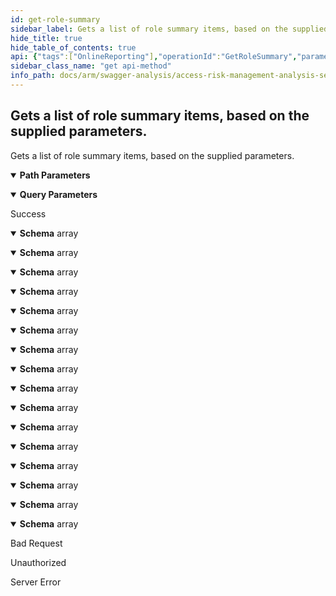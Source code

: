 ```yaml
---
id: get-role-summary
sidebar_label: Gets a list of role summary items, based on the supplied parameters.
hide_title: true
hide_table_of_contents: true
api: {"tags":["OnlineReporting"],"operationId":"GetRoleSummary","parameters":[{"name":"analysisId","in":"path","description":"Represents the unique analysis identifier.","required":true,"schema":{"type":"integer","format":"int32"}},{"name":"skip","in":"query","description":"Represents the optional parameter which specifies how many items will be bypassed.","required":false,"schema":{"type":"integer","format":"int32"}},{"name":"take","in":"query","description":"Represents the optional parameter which specifies how many items to returned.","required":false,"schema":{"type":"integer","format":"int32"}}],"responses":{"200":{"description":"Success","content":{"application/json;odata.metadata=minimal;odata.streaming=true":{"schema":{"uniqueItems":false,"type":"array","items":{"description":"Represents the role summary item.","type":"object","properties":{"roleName":{"description":"Represents the role name.","type":"string"},"roleType":{"description":"Represents the role type.","type":"string"},"numberOfUsersAssigned":{"format":"int32","description":"Represents the number of assigned users.","type":"integer"},"numberOfNotUsedSensitiveTcodes":{"format":"int32","description":"Represents the number of not used sensitive TCodes.","type":"integer"},"numberOfNotUsedNonSensitiveTcodes":{"format":"int32","description":"Represents the number of not used non-sensitive TCodes.","type":"integer"},"numberOfUsersNotUsingRole":{"format":"int32","description":"Represents the number of users which are not using in role.","type":"integer"},"numberOfCriticalAndHighRisks":{"format":"int32","description":"Represents the number of critical and high risks.","type":"integer"},"numberOfOtherRisks":{"format":"int32","description":"Represents the number of other risks.","type":"integer"},"numberOfChildren":{"format":"int32","description":"Represents the number of children","type":"integer"},"derivedParent":{"description":"Represents the derived parent.","type":"string"},"numberOfCompositeRoleMembership":{"format":"int32","description":"Represents the number of composite role membership.","type":"integer"},"numberOfDerivedChildren":{"format":"int32","description":"Represents the number of derived children.","type":"integer"},"numberOfFullyExecutedCriticalOrHighRisks":{"format":"int32","description":"Represents the number of fully executed critical or high risks.","type":"integer"},"numberOfFullyExecutedOtherRisks":{"format":"int32","description":"Represents the number of fully executed other risks.","type":"integer"},"numberOfNotFullyExecutedCriticalHighRisks":{"format":"int32","description":"Represents the number of not fully executed critical and high risks.","type":"integer"},"numberOfNotFullyExecutedOtherRisks":{"format":"int32","description":"Represents the number of not fully executed other risks.","type":"integer"},"highestLevelOfFullyExecutedRisks":{"description":"Represents the highest level of fully executed risks.","type":"string"},"highestLevelOfRisks":{"description":"Represents the highest level of risks.","type":"string"},"highImpactRecommendationCount":{"format":"int32","description":"Represents the count of high impact recomendations.","type":"integer"},"totalRecommendationCount":{"format":"int32","description":"Represents the count of total recommendations.","type":"integer"}}}}},"application/json;odata.metadata=minimal;odata.streaming=false":{"schema":{"uniqueItems":false,"type":"array","items":{"description":"Represents the role summary item.","type":"object","properties":{"roleName":{"description":"Represents the role name.","type":"string"},"roleType":{"description":"Represents the role type.","type":"string"},"numberOfUsersAssigned":{"format":"int32","description":"Represents the number of assigned users.","type":"integer"},"numberOfNotUsedSensitiveTcodes":{"format":"int32","description":"Represents the number of not used sensitive TCodes.","type":"integer"},"numberOfNotUsedNonSensitiveTcodes":{"format":"int32","description":"Represents the number of not used non-sensitive TCodes.","type":"integer"},"numberOfUsersNotUsingRole":{"format":"int32","description":"Represents the number of users which are not using in role.","type":"integer"},"numberOfCriticalAndHighRisks":{"format":"int32","description":"Represents the number of critical and high risks.","type":"integer"},"numberOfOtherRisks":{"format":"int32","description":"Represents the number of other risks.","type":"integer"},"numberOfChildren":{"format":"int32","description":"Represents the number of children","type":"integer"},"derivedParent":{"description":"Represents the derived parent.","type":"string"},"numberOfCompositeRoleMembership":{"format":"int32","description":"Represents the number of composite role membership.","type":"integer"},"numberOfDerivedChildren":{"format":"int32","description":"Represents the number of derived children.","type":"integer"},"numberOfFullyExecutedCriticalOrHighRisks":{"format":"int32","description":"Represents the number of fully executed critical or high risks.","type":"integer"},"numberOfFullyExecutedOtherRisks":{"format":"int32","description":"Represents the number of fully executed other risks.","type":"integer"},"numberOfNotFullyExecutedCriticalHighRisks":{"format":"int32","description":"Represents the number of not fully executed critical and high risks.","type":"integer"},"numberOfNotFullyExecutedOtherRisks":{"format":"int32","description":"Represents the number of not fully executed other risks.","type":"integer"},"highestLevelOfFullyExecutedRisks":{"description":"Represents the highest level of fully executed risks.","type":"string"},"highestLevelOfRisks":{"description":"Represents the highest level of risks.","type":"string"},"highImpactRecommendationCount":{"format":"int32","description":"Represents the count of high impact recomendations.","type":"integer"},"totalRecommendationCount":{"format":"int32","description":"Represents the count of total recommendations.","type":"integer"}}}}},"application/json;odata.metadata=minimal":{"schema":{"uniqueItems":false,"type":"array","items":{"description":"Represents the role summary item.","type":"object","properties":{"roleName":{"description":"Represents the role name.","type":"string"},"roleType":{"description":"Represents the role type.","type":"string"},"numberOfUsersAssigned":{"format":"int32","description":"Represents the number of assigned users.","type":"integer"},"numberOfNotUsedSensitiveTcodes":{"format":"int32","description":"Represents the number of not used sensitive TCodes.","type":"integer"},"numberOfNotUsedNonSensitiveTcodes":{"format":"int32","description":"Represents the number of not used non-sensitive TCodes.","type":"integer"},"numberOfUsersNotUsingRole":{"format":"int32","description":"Represents the number of users which are not using in role.","type":"integer"},"numberOfCriticalAndHighRisks":{"format":"int32","description":"Represents the number of critical and high risks.","type":"integer"},"numberOfOtherRisks":{"format":"int32","description":"Represents the number of other risks.","type":"integer"},"numberOfChildren":{"format":"int32","description":"Represents the number of children","type":"integer"},"derivedParent":{"description":"Represents the derived parent.","type":"string"},"numberOfCompositeRoleMembership":{"format":"int32","description":"Represents the number of composite role membership.","type":"integer"},"numberOfDerivedChildren":{"format":"int32","description":"Represents the number of derived children.","type":"integer"},"numberOfFullyExecutedCriticalOrHighRisks":{"format":"int32","description":"Represents the number of fully executed critical or high risks.","type":"integer"},"numberOfFullyExecutedOtherRisks":{"format":"int32","description":"Represents the number of fully executed other risks.","type":"integer"},"numberOfNotFullyExecutedCriticalHighRisks":{"format":"int32","description":"Represents the number of not fully executed critical and high risks.","type":"integer"},"numberOfNotFullyExecutedOtherRisks":{"format":"int32","description":"Represents the number of not fully executed other risks.","type":"integer"},"highestLevelOfFullyExecutedRisks":{"description":"Represents the highest level of fully executed risks.","type":"string"},"highestLevelOfRisks":{"description":"Represents the highest level of risks.","type":"string"},"highImpactRecommendationCount":{"format":"int32","description":"Represents the count of high impact recomendations.","type":"integer"},"totalRecommendationCount":{"format":"int32","description":"Represents the count of total recommendations.","type":"integer"}}}}},"application/json;odata.metadata=full;odata.streaming=true":{"schema":{"uniqueItems":false,"type":"array","items":{"description":"Represents the role summary item.","type":"object","properties":{"roleName":{"description":"Represents the role name.","type":"string"},"roleType":{"description":"Represents the role type.","type":"string"},"numberOfUsersAssigned":{"format":"int32","description":"Represents the number of assigned users.","type":"integer"},"numberOfNotUsedSensitiveTcodes":{"format":"int32","description":"Represents the number of not used sensitive TCodes.","type":"integer"},"numberOfNotUsedNonSensitiveTcodes":{"format":"int32","description":"Represents the number of not used non-sensitive TCodes.","type":"integer"},"numberOfUsersNotUsingRole":{"format":"int32","description":"Represents the number of users which are not using in role.","type":"integer"},"numberOfCriticalAndHighRisks":{"format":"int32","description":"Represents the number of critical and high risks.","type":"integer"},"numberOfOtherRisks":{"format":"int32","description":"Represents the number of other risks.","type":"integer"},"numberOfChildren":{"format":"int32","description":"Represents the number of children","type":"integer"},"derivedParent":{"description":"Represents the derived parent.","type":"string"},"numberOfCompositeRoleMembership":{"format":"int32","description":"Represents the number of composite role membership.","type":"integer"},"numberOfDerivedChildren":{"format":"int32","description":"Represents the number of derived children.","type":"integer"},"numberOfFullyExecutedCriticalOrHighRisks":{"format":"int32","description":"Represents the number of fully executed critical or high risks.","type":"integer"},"numberOfFullyExecutedOtherRisks":{"format":"int32","description":"Represents the number of fully executed other risks.","type":"integer"},"numberOfNotFullyExecutedCriticalHighRisks":{"format":"int32","description":"Represents the number of not fully executed critical and high risks.","type":"integer"},"numberOfNotFullyExecutedOtherRisks":{"format":"int32","description":"Represents the number of not fully executed other risks.","type":"integer"},"highestLevelOfFullyExecutedRisks":{"description":"Represents the highest level of fully executed risks.","type":"string"},"highestLevelOfRisks":{"description":"Represents the highest level of risks.","type":"string"},"highImpactRecommendationCount":{"format":"int32","description":"Represents the count of high impact recomendations.","type":"integer"},"totalRecommendationCount":{"format":"int32","description":"Represents the count of total recommendations.","type":"integer"}}}}},"application/json;odata.metadata=full;odata.streaming=false":{"schema":{"uniqueItems":false,"type":"array","items":{"description":"Represents the role summary item.","type":"object","properties":{"roleName":{"description":"Represents the role name.","type":"string"},"roleType":{"description":"Represents the role type.","type":"string"},"numberOfUsersAssigned":{"format":"int32","description":"Represents the number of assigned users.","type":"integer"},"numberOfNotUsedSensitiveTcodes":{"format":"int32","description":"Represents the number of not used sensitive TCodes.","type":"integer"},"numberOfNotUsedNonSensitiveTcodes":{"format":"int32","description":"Represents the number of not used non-sensitive TCodes.","type":"integer"},"numberOfUsersNotUsingRole":{"format":"int32","description":"Represents the number of users which are not using in role.","type":"integer"},"numberOfCriticalAndHighRisks":{"format":"int32","description":"Represents the number of critical and high risks.","type":"integer"},"numberOfOtherRisks":{"format":"int32","description":"Represents the number of other risks.","type":"integer"},"numberOfChildren":{"format":"int32","description":"Represents the number of children","type":"integer"},"derivedParent":{"description":"Represents the derived parent.","type":"string"},"numberOfCompositeRoleMembership":{"format":"int32","description":"Represents the number of composite role membership.","type":"integer"},"numberOfDerivedChildren":{"format":"int32","description":"Represents the number of derived children.","type":"integer"},"numberOfFullyExecutedCriticalOrHighRisks":{"format":"int32","description":"Represents the number of fully executed critical or high risks.","type":"integer"},"numberOfFullyExecutedOtherRisks":{"format":"int32","description":"Represents the number of fully executed other risks.","type":"integer"},"numberOfNotFullyExecutedCriticalHighRisks":{"format":"int32","description":"Represents the number of not fully executed critical and high risks.","type":"integer"},"numberOfNotFullyExecutedOtherRisks":{"format":"int32","description":"Represents the number of not fully executed other risks.","type":"integer"},"highestLevelOfFullyExecutedRisks":{"description":"Represents the highest level of fully executed risks.","type":"string"},"highestLevelOfRisks":{"description":"Represents the highest level of risks.","type":"string"},"highImpactRecommendationCount":{"format":"int32","description":"Represents the count of high impact recomendations.","type":"integer"},"totalRecommendationCount":{"format":"int32","description":"Represents the count of total recommendations.","type":"integer"}}}}},"application/json;odata.metadata=full":{"schema":{"uniqueItems":false,"type":"array","items":{"description":"Represents the role summary item.","type":"object","properties":{"roleName":{"description":"Represents the role name.","type":"string"},"roleType":{"description":"Represents the role type.","type":"string"},"numberOfUsersAssigned":{"format":"int32","description":"Represents the number of assigned users.","type":"integer"},"numberOfNotUsedSensitiveTcodes":{"format":"int32","description":"Represents the number of not used sensitive TCodes.","type":"integer"},"numberOfNotUsedNonSensitiveTcodes":{"format":"int32","description":"Represents the number of not used non-sensitive TCodes.","type":"integer"},"numberOfUsersNotUsingRole":{"format":"int32","description":"Represents the number of users which are not using in role.","type":"integer"},"numberOfCriticalAndHighRisks":{"format":"int32","description":"Represents the number of critical and high risks.","type":"integer"},"numberOfOtherRisks":{"format":"int32","description":"Represents the number of other risks.","type":"integer"},"numberOfChildren":{"format":"int32","description":"Represents the number of children","type":"integer"},"derivedParent":{"description":"Represents the derived parent.","type":"string"},"numberOfCompositeRoleMembership":{"format":"int32","description":"Represents the number of composite role membership.","type":"integer"},"numberOfDerivedChildren":{"format":"int32","description":"Represents the number of derived children.","type":"integer"},"numberOfFullyExecutedCriticalOrHighRisks":{"format":"int32","description":"Represents the number of fully executed critical or high risks.","type":"integer"},"numberOfFullyExecutedOtherRisks":{"format":"int32","description":"Represents the number of fully executed other risks.","type":"integer"},"numberOfNotFullyExecutedCriticalHighRisks":{"format":"int32","description":"Represents the number of not fully executed critical and high risks.","type":"integer"},"numberOfNotFullyExecutedOtherRisks":{"format":"int32","description":"Represents the number of not fully executed other risks.","type":"integer"},"highestLevelOfFullyExecutedRisks":{"description":"Represents the highest level of fully executed risks.","type":"string"},"highestLevelOfRisks":{"description":"Represents the highest level of risks.","type":"string"},"highImpactRecommendationCount":{"format":"int32","description":"Represents the count of high impact recomendations.","type":"integer"},"totalRecommendationCount":{"format":"int32","description":"Represents the count of total recommendations.","type":"integer"}}}}},"application/json;odata.metadata=none;odata.streaming=true":{"schema":{"uniqueItems":false,"type":"array","items":{"description":"Represents the role summary item.","type":"object","properties":{"roleName":{"description":"Represents the role name.","type":"string"},"roleType":{"description":"Represents the role type.","type":"string"},"numberOfUsersAssigned":{"format":"int32","description":"Represents the number of assigned users.","type":"integer"},"numberOfNotUsedSensitiveTcodes":{"format":"int32","description":"Represents the number of not used sensitive TCodes.","type":"integer"},"numberOfNotUsedNonSensitiveTcodes":{"format":"int32","description":"Represents the number of not used non-sensitive TCodes.","type":"integer"},"numberOfUsersNotUsingRole":{"format":"int32","description":"Represents the number of users which are not using in role.","type":"integer"},"numberOfCriticalAndHighRisks":{"format":"int32","description":"Represents the number of critical and high risks.","type":"integer"},"numberOfOtherRisks":{"format":"int32","description":"Represents the number of other risks.","type":"integer"},"numberOfChildren":{"format":"int32","description":"Represents the number of children","type":"integer"},"derivedParent":{"description":"Represents the derived parent.","type":"string"},"numberOfCompositeRoleMembership":{"format":"int32","description":"Represents the number of composite role membership.","type":"integer"},"numberOfDerivedChildren":{"format":"int32","description":"Represents the number of derived children.","type":"integer"},"numberOfFullyExecutedCriticalOrHighRisks":{"format":"int32","description":"Represents the number of fully executed critical or high risks.","type":"integer"},"numberOfFullyExecutedOtherRisks":{"format":"int32","description":"Represents the number of fully executed other risks.","type":"integer"},"numberOfNotFullyExecutedCriticalHighRisks":{"format":"int32","description":"Represents the number of not fully executed critical and high risks.","type":"integer"},"numberOfNotFullyExecutedOtherRisks":{"format":"int32","description":"Represents the number of not fully executed other risks.","type":"integer"},"highestLevelOfFullyExecutedRisks":{"description":"Represents the highest level of fully executed risks.","type":"string"},"highestLevelOfRisks":{"description":"Represents the highest level of risks.","type":"string"},"highImpactRecommendationCount":{"format":"int32","description":"Represents the count of high impact recomendations.","type":"integer"},"totalRecommendationCount":{"format":"int32","description":"Represents the count of total recommendations.","type":"integer"}}}}},"application/json;odata.metadata=none;odata.streaming=false":{"schema":{"uniqueItems":false,"type":"array","items":{"description":"Represents the role summary item.","type":"object","properties":{"roleName":{"description":"Represents the role name.","type":"string"},"roleType":{"description":"Represents the role type.","type":"string"},"numberOfUsersAssigned":{"format":"int32","description":"Represents the number of assigned users.","type":"integer"},"numberOfNotUsedSensitiveTcodes":{"format":"int32","description":"Represents the number of not used sensitive TCodes.","type":"integer"},"numberOfNotUsedNonSensitiveTcodes":{"format":"int32","description":"Represents the number of not used non-sensitive TCodes.","type":"integer"},"numberOfUsersNotUsingRole":{"format":"int32","description":"Represents the number of users which are not using in role.","type":"integer"},"numberOfCriticalAndHighRisks":{"format":"int32","description":"Represents the number of critical and high risks.","type":"integer"},"numberOfOtherRisks":{"format":"int32","description":"Represents the number of other risks.","type":"integer"},"numberOfChildren":{"format":"int32","description":"Represents the number of children","type":"integer"},"derivedParent":{"description":"Represents the derived parent.","type":"string"},"numberOfCompositeRoleMembership":{"format":"int32","description":"Represents the number of composite role membership.","type":"integer"},"numberOfDerivedChildren":{"format":"int32","description":"Represents the number of derived children.","type":"integer"},"numberOfFullyExecutedCriticalOrHighRisks":{"format":"int32","description":"Represents the number of fully executed critical or high risks.","type":"integer"},"numberOfFullyExecutedOtherRisks":{"format":"int32","description":"Represents the number of fully executed other risks.","type":"integer"},"numberOfNotFullyExecutedCriticalHighRisks":{"format":"int32","description":"Represents the number of not fully executed critical and high risks.","type":"integer"},"numberOfNotFullyExecutedOtherRisks":{"format":"int32","description":"Represents the number of not fully executed other risks.","type":"integer"},"highestLevelOfFullyExecutedRisks":{"description":"Represents the highest level of fully executed risks.","type":"string"},"highestLevelOfRisks":{"description":"Represents the highest level of risks.","type":"string"},"highImpactRecommendationCount":{"format":"int32","description":"Represents the count of high impact recomendations.","type":"integer"},"totalRecommendationCount":{"format":"int32","description":"Represents the count of total recommendations.","type":"integer"}}}}},"application/json;odata.metadata=none":{"schema":{"uniqueItems":false,"type":"array","items":{"description":"Represents the role summary item.","type":"object","properties":{"roleName":{"description":"Represents the role name.","type":"string"},"roleType":{"description":"Represents the role type.","type":"string"},"numberOfUsersAssigned":{"format":"int32","description":"Represents the number of assigned users.","type":"integer"},"numberOfNotUsedSensitiveTcodes":{"format":"int32","description":"Represents the number of not used sensitive TCodes.","type":"integer"},"numberOfNotUsedNonSensitiveTcodes":{"format":"int32","description":"Represents the number of not used non-sensitive TCodes.","type":"integer"},"numberOfUsersNotUsingRole":{"format":"int32","description":"Represents the number of users which are not using in role.","type":"integer"},"numberOfCriticalAndHighRisks":{"format":"int32","description":"Represents the number of critical and high risks.","type":"integer"},"numberOfOtherRisks":{"format":"int32","description":"Represents the number of other risks.","type":"integer"},"numberOfChildren":{"format":"int32","description":"Represents the number of children","type":"integer"},"derivedParent":{"description":"Represents the derived parent.","type":"string"},"numberOfCompositeRoleMembership":{"format":"int32","description":"Represents the number of composite role membership.","type":"integer"},"numberOfDerivedChildren":{"format":"int32","description":"Represents the number of derived children.","type":"integer"},"numberOfFullyExecutedCriticalOrHighRisks":{"format":"int32","description":"Represents the number of fully executed critical or high risks.","type":"integer"},"numberOfFullyExecutedOtherRisks":{"format":"int32","description":"Represents the number of fully executed other risks.","type":"integer"},"numberOfNotFullyExecutedCriticalHighRisks":{"format":"int32","description":"Represents the number of not fully executed critical and high risks.","type":"integer"},"numberOfNotFullyExecutedOtherRisks":{"format":"int32","description":"Represents the number of not fully executed other risks.","type":"integer"},"highestLevelOfFullyExecutedRisks":{"description":"Represents the highest level of fully executed risks.","type":"string"},"highestLevelOfRisks":{"description":"Represents the highest level of risks.","type":"string"},"highImpactRecommendationCount":{"format":"int32","description":"Represents the count of high impact recomendations.","type":"integer"},"totalRecommendationCount":{"format":"int32","description":"Represents the count of total recommendations.","type":"integer"}}}}},"application/json;odata.streaming=true":{"schema":{"uniqueItems":false,"type":"array","items":{"description":"Represents the role summary item.","type":"object","properties":{"roleName":{"description":"Represents the role name.","type":"string"},"roleType":{"description":"Represents the role type.","type":"string"},"numberOfUsersAssigned":{"format":"int32","description":"Represents the number of assigned users.","type":"integer"},"numberOfNotUsedSensitiveTcodes":{"format":"int32","description":"Represents the number of not used sensitive TCodes.","type":"integer"},"numberOfNotUsedNonSensitiveTcodes":{"format":"int32","description":"Represents the number of not used non-sensitive TCodes.","type":"integer"},"numberOfUsersNotUsingRole":{"format":"int32","description":"Represents the number of users which are not using in role.","type":"integer"},"numberOfCriticalAndHighRisks":{"format":"int32","description":"Represents the number of critical and high risks.","type":"integer"},"numberOfOtherRisks":{"format":"int32","description":"Represents the number of other risks.","type":"integer"},"numberOfChildren":{"format":"int32","description":"Represents the number of children","type":"integer"},"derivedParent":{"description":"Represents the derived parent.","type":"string"},"numberOfCompositeRoleMembership":{"format":"int32","description":"Represents the number of composite role membership.","type":"integer"},"numberOfDerivedChildren":{"format":"int32","description":"Represents the number of derived children.","type":"integer"},"numberOfFullyExecutedCriticalOrHighRisks":{"format":"int32","description":"Represents the number of fully executed critical or high risks.","type":"integer"},"numberOfFullyExecutedOtherRisks":{"format":"int32","description":"Represents the number of fully executed other risks.","type":"integer"},"numberOfNotFullyExecutedCriticalHighRisks":{"format":"int32","description":"Represents the number of not fully executed critical and high risks.","type":"integer"},"numberOfNotFullyExecutedOtherRisks":{"format":"int32","description":"Represents the number of not fully executed other risks.","type":"integer"},"highestLevelOfFullyExecutedRisks":{"description":"Represents the highest level of fully executed risks.","type":"string"},"highestLevelOfRisks":{"description":"Represents the highest level of risks.","type":"string"},"highImpactRecommendationCount":{"format":"int32","description":"Represents the count of high impact recomendations.","type":"integer"},"totalRecommendationCount":{"format":"int32","description":"Represents the count of total recommendations.","type":"integer"}}}}},"application/json;odata.streaming=false":{"schema":{"uniqueItems":false,"type":"array","items":{"description":"Represents the role summary item.","type":"object","properties":{"roleName":{"description":"Represents the role name.","type":"string"},"roleType":{"description":"Represents the role type.","type":"string"},"numberOfUsersAssigned":{"format":"int32","description":"Represents the number of assigned users.","type":"integer"},"numberOfNotUsedSensitiveTcodes":{"format":"int32","description":"Represents the number of not used sensitive TCodes.","type":"integer"},"numberOfNotUsedNonSensitiveTcodes":{"format":"int32","description":"Represents the number of not used non-sensitive TCodes.","type":"integer"},"numberOfUsersNotUsingRole":{"format":"int32","description":"Represents the number of users which are not using in role.","type":"integer"},"numberOfCriticalAndHighRisks":{"format":"int32","description":"Represents the number of critical and high risks.","type":"integer"},"numberOfOtherRisks":{"format":"int32","description":"Represents the number of other risks.","type":"integer"},"numberOfChildren":{"format":"int32","description":"Represents the number of children","type":"integer"},"derivedParent":{"description":"Represents the derived parent.","type":"string"},"numberOfCompositeRoleMembership":{"format":"int32","description":"Represents the number of composite role membership.","type":"integer"},"numberOfDerivedChildren":{"format":"int32","description":"Represents the number of derived children.","type":"integer"},"numberOfFullyExecutedCriticalOrHighRisks":{"format":"int32","description":"Represents the number of fully executed critical or high risks.","type":"integer"},"numberOfFullyExecutedOtherRisks":{"format":"int32","description":"Represents the number of fully executed other risks.","type":"integer"},"numberOfNotFullyExecutedCriticalHighRisks":{"format":"int32","description":"Represents the number of not fully executed critical and high risks.","type":"integer"},"numberOfNotFullyExecutedOtherRisks":{"format":"int32","description":"Represents the number of not fully executed other risks.","type":"integer"},"highestLevelOfFullyExecutedRisks":{"description":"Represents the highest level of fully executed risks.","type":"string"},"highestLevelOfRisks":{"description":"Represents the highest level of risks.","type":"string"},"highImpactRecommendationCount":{"format":"int32","description":"Represents the count of high impact recomendations.","type":"integer"},"totalRecommendationCount":{"format":"int32","description":"Represents the count of total recommendations.","type":"integer"}}}}},"application/json":{"schema":{"uniqueItems":false,"type":"array","items":{"description":"Represents the role summary item.","type":"object","properties":{"roleName":{"description":"Represents the role name.","type":"string"},"roleType":{"description":"Represents the role type.","type":"string"},"numberOfUsersAssigned":{"format":"int32","description":"Represents the number of assigned users.","type":"integer"},"numberOfNotUsedSensitiveTcodes":{"format":"int32","description":"Represents the number of not used sensitive TCodes.","type":"integer"},"numberOfNotUsedNonSensitiveTcodes":{"format":"int32","description":"Represents the number of not used non-sensitive TCodes.","type":"integer"},"numberOfUsersNotUsingRole":{"format":"int32","description":"Represents the number of users which are not using in role.","type":"integer"},"numberOfCriticalAndHighRisks":{"format":"int32","description":"Represents the number of critical and high risks.","type":"integer"},"numberOfOtherRisks":{"format":"int32","description":"Represents the number of other risks.","type":"integer"},"numberOfChildren":{"format":"int32","description":"Represents the number of children","type":"integer"},"derivedParent":{"description":"Represents the derived parent.","type":"string"},"numberOfCompositeRoleMembership":{"format":"int32","description":"Represents the number of composite role membership.","type":"integer"},"numberOfDerivedChildren":{"format":"int32","description":"Represents the number of derived children.","type":"integer"},"numberOfFullyExecutedCriticalOrHighRisks":{"format":"int32","description":"Represents the number of fully executed critical or high risks.","type":"integer"},"numberOfFullyExecutedOtherRisks":{"format":"int32","description":"Represents the number of fully executed other risks.","type":"integer"},"numberOfNotFullyExecutedCriticalHighRisks":{"format":"int32","description":"Represents the number of not fully executed critical and high risks.","type":"integer"},"numberOfNotFullyExecutedOtherRisks":{"format":"int32","description":"Represents the number of not fully executed other risks.","type":"integer"},"highestLevelOfFullyExecutedRisks":{"description":"Represents the highest level of fully executed risks.","type":"string"},"highestLevelOfRisks":{"description":"Represents the highest level of risks.","type":"string"},"highImpactRecommendationCount":{"format":"int32","description":"Represents the count of high impact recomendations.","type":"integer"},"totalRecommendationCount":{"format":"int32","description":"Represents the count of total recommendations.","type":"integer"}}}}},"application/xml":{"schema":{"uniqueItems":false,"type":"array","items":{"description":"Represents the role summary item.","type":"object","properties":{"roleName":{"description":"Represents the role name.","type":"string"},"roleType":{"description":"Represents the role type.","type":"string"},"numberOfUsersAssigned":{"format":"int32","description":"Represents the number of assigned users.","type":"integer"},"numberOfNotUsedSensitiveTcodes":{"format":"int32","description":"Represents the number of not used sensitive TCodes.","type":"integer"},"numberOfNotUsedNonSensitiveTcodes":{"format":"int32","description":"Represents the number of not used non-sensitive TCodes.","type":"integer"},"numberOfUsersNotUsingRole":{"format":"int32","description":"Represents the number of users which are not using in role.","type":"integer"},"numberOfCriticalAndHighRisks":{"format":"int32","description":"Represents the number of critical and high risks.","type":"integer"},"numberOfOtherRisks":{"format":"int32","description":"Represents the number of other risks.","type":"integer"},"numberOfChildren":{"format":"int32","description":"Represents the number of children","type":"integer"},"derivedParent":{"description":"Represents the derived parent.","type":"string"},"numberOfCompositeRoleMembership":{"format":"int32","description":"Represents the number of composite role membership.","type":"integer"},"numberOfDerivedChildren":{"format":"int32","description":"Represents the number of derived children.","type":"integer"},"numberOfFullyExecutedCriticalOrHighRisks":{"format":"int32","description":"Represents the number of fully executed critical or high risks.","type":"integer"},"numberOfFullyExecutedOtherRisks":{"format":"int32","description":"Represents the number of fully executed other risks.","type":"integer"},"numberOfNotFullyExecutedCriticalHighRisks":{"format":"int32","description":"Represents the number of not fully executed critical and high risks.","type":"integer"},"numberOfNotFullyExecutedOtherRisks":{"format":"int32","description":"Represents the number of not fully executed other risks.","type":"integer"},"highestLevelOfFullyExecutedRisks":{"description":"Represents the highest level of fully executed risks.","type":"string"},"highestLevelOfRisks":{"description":"Represents the highest level of risks.","type":"string"},"highImpactRecommendationCount":{"format":"int32","description":"Represents the count of high impact recomendations.","type":"integer"},"totalRecommendationCount":{"format":"int32","description":"Represents the count of total recommendations.","type":"integer"}}}}},"application/prs.odatatestxx-odata":{"schema":{"uniqueItems":false,"type":"array","items":{"description":"Represents the role summary item.","type":"object","properties":{"roleName":{"description":"Represents the role name.","type":"string"},"roleType":{"description":"Represents the role type.","type":"string"},"numberOfUsersAssigned":{"format":"int32","description":"Represents the number of assigned users.","type":"integer"},"numberOfNotUsedSensitiveTcodes":{"format":"int32","description":"Represents the number of not used sensitive TCodes.","type":"integer"},"numberOfNotUsedNonSensitiveTcodes":{"format":"int32","description":"Represents the number of not used non-sensitive TCodes.","type":"integer"},"numberOfUsersNotUsingRole":{"format":"int32","description":"Represents the number of users which are not using in role.","type":"integer"},"numberOfCriticalAndHighRisks":{"format":"int32","description":"Represents the number of critical and high risks.","type":"integer"},"numberOfOtherRisks":{"format":"int32","description":"Represents the number of other risks.","type":"integer"},"numberOfChildren":{"format":"int32","description":"Represents the number of children","type":"integer"},"derivedParent":{"description":"Represents the derived parent.","type":"string"},"numberOfCompositeRoleMembership":{"format":"int32","description":"Represents the number of composite role membership.","type":"integer"},"numberOfDerivedChildren":{"format":"int32","description":"Represents the number of derived children.","type":"integer"},"numberOfFullyExecutedCriticalOrHighRisks":{"format":"int32","description":"Represents the number of fully executed critical or high risks.","type":"integer"},"numberOfFullyExecutedOtherRisks":{"format":"int32","description":"Represents the number of fully executed other risks.","type":"integer"},"numberOfNotFullyExecutedCriticalHighRisks":{"format":"int32","description":"Represents the number of not fully executed critical and high risks.","type":"integer"},"numberOfNotFullyExecutedOtherRisks":{"format":"int32","description":"Represents the number of not fully executed other risks.","type":"integer"},"highestLevelOfFullyExecutedRisks":{"description":"Represents the highest level of fully executed risks.","type":"string"},"highestLevelOfRisks":{"description":"Represents the highest level of risks.","type":"string"},"highImpactRecommendationCount":{"format":"int32","description":"Represents the count of high impact recomendations.","type":"integer"},"totalRecommendationCount":{"format":"int32","description":"Represents the count of total recommendations.","type":"integer"}}}}},"text/plain":{"schema":{"uniqueItems":false,"type":"array","items":{"description":"Represents the role summary item.","type":"object","properties":{"roleName":{"description":"Represents the role name.","type":"string"},"roleType":{"description":"Represents the role type.","type":"string"},"numberOfUsersAssigned":{"format":"int32","description":"Represents the number of assigned users.","type":"integer"},"numberOfNotUsedSensitiveTcodes":{"format":"int32","description":"Represents the number of not used sensitive TCodes.","type":"integer"},"numberOfNotUsedNonSensitiveTcodes":{"format":"int32","description":"Represents the number of not used non-sensitive TCodes.","type":"integer"},"numberOfUsersNotUsingRole":{"format":"int32","description":"Represents the number of users which are not using in role.","type":"integer"},"numberOfCriticalAndHighRisks":{"format":"int32","description":"Represents the number of critical and high risks.","type":"integer"},"numberOfOtherRisks":{"format":"int32","description":"Represents the number of other risks.","type":"integer"},"numberOfChildren":{"format":"int32","description":"Represents the number of children","type":"integer"},"derivedParent":{"description":"Represents the derived parent.","type":"string"},"numberOfCompositeRoleMembership":{"format":"int32","description":"Represents the number of composite role membership.","type":"integer"},"numberOfDerivedChildren":{"format":"int32","description":"Represents the number of derived children.","type":"integer"},"numberOfFullyExecutedCriticalOrHighRisks":{"format":"int32","description":"Represents the number of fully executed critical or high risks.","type":"integer"},"numberOfFullyExecutedOtherRisks":{"format":"int32","description":"Represents the number of fully executed other risks.","type":"integer"},"numberOfNotFullyExecutedCriticalHighRisks":{"format":"int32","description":"Represents the number of not fully executed critical and high risks.","type":"integer"},"numberOfNotFullyExecutedOtherRisks":{"format":"int32","description":"Represents the number of not fully executed other risks.","type":"integer"},"highestLevelOfFullyExecutedRisks":{"description":"Represents the highest level of fully executed risks.","type":"string"},"highestLevelOfRisks":{"description":"Represents the highest level of risks.","type":"string"},"highImpactRecommendationCount":{"format":"int32","description":"Represents the count of high impact recomendations.","type":"integer"},"totalRecommendationCount":{"format":"int32","description":"Represents the count of total recommendations.","type":"integer"}}}}},"text/json":{"schema":{"uniqueItems":false,"type":"array","items":{"description":"Represents the role summary item.","type":"object","properties":{"roleName":{"description":"Represents the role name.","type":"string"},"roleType":{"description":"Represents the role type.","type":"string"},"numberOfUsersAssigned":{"format":"int32","description":"Represents the number of assigned users.","type":"integer"},"numberOfNotUsedSensitiveTcodes":{"format":"int32","description":"Represents the number of not used sensitive TCodes.","type":"integer"},"numberOfNotUsedNonSensitiveTcodes":{"format":"int32","description":"Represents the number of not used non-sensitive TCodes.","type":"integer"},"numberOfUsersNotUsingRole":{"format":"int32","description":"Represents the number of users which are not using in role.","type":"integer"},"numberOfCriticalAndHighRisks":{"format":"int32","description":"Represents the number of critical and high risks.","type":"integer"},"numberOfOtherRisks":{"format":"int32","description":"Represents the number of other risks.","type":"integer"},"numberOfChildren":{"format":"int32","description":"Represents the number of children","type":"integer"},"derivedParent":{"description":"Represents the derived parent.","type":"string"},"numberOfCompositeRoleMembership":{"format":"int32","description":"Represents the number of composite role membership.","type":"integer"},"numberOfDerivedChildren":{"format":"int32","description":"Represents the number of derived children.","type":"integer"},"numberOfFullyExecutedCriticalOrHighRisks":{"format":"int32","description":"Represents the number of fully executed critical or high risks.","type":"integer"},"numberOfFullyExecutedOtherRisks":{"format":"int32","description":"Represents the number of fully executed other risks.","type":"integer"},"numberOfNotFullyExecutedCriticalHighRisks":{"format":"int32","description":"Represents the number of not fully executed critical and high risks.","type":"integer"},"numberOfNotFullyExecutedOtherRisks":{"format":"int32","description":"Represents the number of not fully executed other risks.","type":"integer"},"highestLevelOfFullyExecutedRisks":{"description":"Represents the highest level of fully executed risks.","type":"string"},"highestLevelOfRisks":{"description":"Represents the highest level of risks.","type":"string"},"highImpactRecommendationCount":{"format":"int32","description":"Represents the count of high impact recomendations.","type":"integer"},"totalRecommendationCount":{"format":"int32","description":"Represents the count of total recommendations.","type":"integer"}}}}}}},"400":{"description":"Bad Request"},"401":{"description":"Unauthorized"},"500":{"description":"Server Error"}},"description":"Gets a list of role summary items, based on the supplied parameters.","method":"get","path":"/api/rolesummary/{analysisId}","info":{"version":"v1","title":"Access Risk Management Analysis Services"},"postman":{"name":"Gets a list of role summary items, based on the supplied parameters.","description":{"type":"text/plain"},"url":{"path":["api","rolesummary",":analysisId"],"host":["{{baseUrl}}"],"query":[{"disabled":false,"description":{"content":"Represents the optional parameter which specifies how many items will be bypassed.","type":"text/plain"},"key":"skip","value":""},{"disabled":false,"description":{"content":"Represents the optional parameter which specifies how many items to returned.","type":"text/plain"},"key":"take","value":""}],"variable":[{"disabled":false,"description":{"content":"(Required) Represents the unique analysis identifier.","type":"text/plain"},"type":"any","value":"","key":"analysisId"}]},"header":[{"key":"Accept","value":"application/json;odata.metadata=minimal;odata.streaming=true"}],"method":"GET"}}
sidebar_class_name: "get api-method"
info_path: docs/arm/swagger-analysis/access-risk-management-analysis-services
---
```



## Gets a list of role summary items, based on the supplied parameters.



Gets a list of role summary items, based on the supplied parameters.

<details style={{"marginBottom":"1rem"}} data-collapsed={false} open={true}><summary style={{}}><strong>Path Parameters</strong></summary><div><ul><ParamsItem className={"paramsItem"} param={{"name":"analysisId","in":"path","description":"Represents the unique analysis identifier.","required":true,"schema":{"type":"integer","format":"int32"}}}></ParamsItem></ul></div></details><details style={{"marginBottom":"1rem"}} data-collapsed={false} open={true}><summary style={{}}><strong>Query Parameters</strong></summary><div><ul><ParamsItem className={"paramsItem"} param={{"name":"skip","in":"query","description":"Represents the optional parameter which specifies how many items will be bypassed.","required":false,"schema":{"type":"integer","format":"int32"}}}></ParamsItem><ParamsItem className={"paramsItem"} param={{"name":"take","in":"query","description":"Represents the optional parameter which specifies how many items to returned.","required":false,"schema":{"type":"integer","format":"int32"}}}></ParamsItem></ul></div></details><div><ApiTabs><TabItem label={"200"} value={"200"}><div>

Success

</div><div><MimeTabs groupId={"mime-type"}><TabItem label={"application/json;odata.metadata=minimal;odata.streaming=true"} value={"application/json;odata.metadata=minimal;odata.streaming=true"}><SchemaTabs groupId={"schema-tabs"}><TabItem label={"Schema"} value={"Schema"}><details style={{}} data-collapsed={false} open={true}><summary style={{"textAlign":"left"}}><strong>Schema</strong><span style={{"opacity":"0.6"}}> array</span></summary><div style={{"textAlign":"left","marginLeft":"1rem"}}></div><ul style={{"marginLeft":"1rem"}}><SchemaItem collapsible={false} name={"roleName"} required={false} schemaDescription={"Represents the role name."} schemaName={"string"} qualifierMessage={undefined} defaultValue={undefined}></SchemaItem><SchemaItem collapsible={false} name={"roleType"} required={false} schemaDescription={"Represents the role type."} schemaName={"string"} qualifierMessage={undefined} defaultValue={undefined}></SchemaItem><SchemaItem collapsible={false} name={"numberOfUsersAssigned"} required={false} schemaDescription={"Represents the number of assigned users."} schemaName={"int32"} qualifierMessage={undefined} defaultValue={undefined}></SchemaItem><SchemaItem collapsible={false} name={"numberOfNotUsedSensitiveTcodes"} required={false} schemaDescription={"Represents the number of not used sensitive TCodes."} schemaName={"int32"} qualifierMessage={undefined} defaultValue={undefined}></SchemaItem><SchemaItem collapsible={false} name={"numberOfNotUsedNonSensitiveTcodes"} required={false} schemaDescription={"Represents the number of not used non-sensitive TCodes."} schemaName={"int32"} qualifierMessage={undefined} defaultValue={undefined}></SchemaItem><SchemaItem collapsible={false} name={"numberOfUsersNotUsingRole"} required={false} schemaDescription={"Represents the number of users which are not using in role."} schemaName={"int32"} qualifierMessage={undefined} defaultValue={undefined}></SchemaItem><SchemaItem collapsible={false} name={"numberOfCriticalAndHighRisks"} required={false} schemaDescription={"Represents the number of critical and high risks."} schemaName={"int32"} qualifierMessage={undefined} defaultValue={undefined}></SchemaItem><SchemaItem collapsible={false} name={"numberOfOtherRisks"} required={false} schemaDescription={"Represents the number of other risks."} schemaName={"int32"} qualifierMessage={undefined} defaultValue={undefined}></SchemaItem><SchemaItem collapsible={false} name={"numberOfChildren"} required={false} schemaDescription={"Represents the number of children"} schemaName={"int32"} qualifierMessage={undefined} defaultValue={undefined}></SchemaItem><SchemaItem collapsible={false} name={"derivedParent"} required={false} schemaDescription={"Represents the derived parent."} schemaName={"string"} qualifierMessage={undefined} defaultValue={undefined}></SchemaItem><SchemaItem collapsible={false} name={"numberOfCompositeRoleMembership"} required={false} schemaDescription={"Represents the number of composite role membership."} schemaName={"int32"} qualifierMessage={undefined} defaultValue={undefined}></SchemaItem><SchemaItem collapsible={false} name={"numberOfDerivedChildren"} required={false} schemaDescription={"Represents the number of derived children."} schemaName={"int32"} qualifierMessage={undefined} defaultValue={undefined}></SchemaItem><SchemaItem collapsible={false} name={"numberOfFullyExecutedCriticalOrHighRisks"} required={false} schemaDescription={"Represents the number of fully executed critical or high risks."} schemaName={"int32"} qualifierMessage={undefined} defaultValue={undefined}></SchemaItem><SchemaItem collapsible={false} name={"numberOfFullyExecutedOtherRisks"} required={false} schemaDescription={"Represents the number of fully executed other risks."} schemaName={"int32"} qualifierMessage={undefined} defaultValue={undefined}></SchemaItem><SchemaItem collapsible={false} name={"numberOfNotFullyExecutedCriticalHighRisks"} required={false} schemaDescription={"Represents the number of not fully executed critical and high risks."} schemaName={"int32"} qualifierMessage={undefined} defaultValue={undefined}></SchemaItem><SchemaItem collapsible={false} name={"numberOfNotFullyExecutedOtherRisks"} required={false} schemaDescription={"Represents the number of not fully executed other risks."} schemaName={"int32"} qualifierMessage={undefined} defaultValue={undefined}></SchemaItem><SchemaItem collapsible={false} name={"highestLevelOfFullyExecutedRisks"} required={false} schemaDescription={"Represents the highest level of fully executed risks."} schemaName={"string"} qualifierMessage={undefined} defaultValue={undefined}></SchemaItem><SchemaItem collapsible={false} name={"highestLevelOfRisks"} required={false} schemaDescription={"Represents the highest level of risks."} schemaName={"string"} qualifierMessage={undefined} defaultValue={undefined}></SchemaItem><SchemaItem collapsible={false} name={"highImpactRecommendationCount"} required={false} schemaDescription={"Represents the count of high impact recomendations."} schemaName={"int32"} qualifierMessage={undefined} defaultValue={undefined}></SchemaItem><SchemaItem collapsible={false} name={"totalRecommendationCount"} required={false} schemaDescription={"Represents the count of total recommendations."} schemaName={"int32"} qualifierMessage={undefined} defaultValue={undefined}></SchemaItem></ul></details></TabItem></SchemaTabs></TabItem><TabItem label={"application/json;odata.metadata=minimal;odata.streaming=false"} value={"application/json;odata.metadata=minimal;odata.streaming=false"}><SchemaTabs groupId={"schema-tabs"}><TabItem label={"Schema"} value={"Schema"}><details style={{}} data-collapsed={false} open={true}><summary style={{"textAlign":"left"}}><strong>Schema</strong><span style={{"opacity":"0.6"}}> array</span></summary><div style={{"textAlign":"left","marginLeft":"1rem"}}></div><ul style={{"marginLeft":"1rem"}}><SchemaItem collapsible={false} name={"roleName"} required={false} schemaDescription={"Represents the role name."} schemaName={"string"} qualifierMessage={undefined} defaultValue={undefined}></SchemaItem><SchemaItem collapsible={false} name={"roleType"} required={false} schemaDescription={"Represents the role type."} schemaName={"string"} qualifierMessage={undefined} defaultValue={undefined}></SchemaItem><SchemaItem collapsible={false} name={"numberOfUsersAssigned"} required={false} schemaDescription={"Represents the number of assigned users."} schemaName={"int32"} qualifierMessage={undefined} defaultValue={undefined}></SchemaItem><SchemaItem collapsible={false} name={"numberOfNotUsedSensitiveTcodes"} required={false} schemaDescription={"Represents the number of not used sensitive TCodes."} schemaName={"int32"} qualifierMessage={undefined} defaultValue={undefined}></SchemaItem><SchemaItem collapsible={false} name={"numberOfNotUsedNonSensitiveTcodes"} required={false} schemaDescription={"Represents the number of not used non-sensitive TCodes."} schemaName={"int32"} qualifierMessage={undefined} defaultValue={undefined}></SchemaItem><SchemaItem collapsible={false} name={"numberOfUsersNotUsingRole"} required={false} schemaDescription={"Represents the number of users which are not using in role."} schemaName={"int32"} qualifierMessage={undefined} defaultValue={undefined}></SchemaItem><SchemaItem collapsible={false} name={"numberOfCriticalAndHighRisks"} required={false} schemaDescription={"Represents the number of critical and high risks."} schemaName={"int32"} qualifierMessage={undefined} defaultValue={undefined}></SchemaItem><SchemaItem collapsible={false} name={"numberOfOtherRisks"} required={false} schemaDescription={"Represents the number of other risks."} schemaName={"int32"} qualifierMessage={undefined} defaultValue={undefined}></SchemaItem><SchemaItem collapsible={false} name={"numberOfChildren"} required={false} schemaDescription={"Represents the number of children"} schemaName={"int32"} qualifierMessage={undefined} defaultValue={undefined}></SchemaItem><SchemaItem collapsible={false} name={"derivedParent"} required={false} schemaDescription={"Represents the derived parent."} schemaName={"string"} qualifierMessage={undefined} defaultValue={undefined}></SchemaItem><SchemaItem collapsible={false} name={"numberOfCompositeRoleMembership"} required={false} schemaDescription={"Represents the number of composite role membership."} schemaName={"int32"} qualifierMessage={undefined} defaultValue={undefined}></SchemaItem><SchemaItem collapsible={false} name={"numberOfDerivedChildren"} required={false} schemaDescription={"Represents the number of derived children."} schemaName={"int32"} qualifierMessage={undefined} defaultValue={undefined}></SchemaItem><SchemaItem collapsible={false} name={"numberOfFullyExecutedCriticalOrHighRisks"} required={false} schemaDescription={"Represents the number of fully executed critical or high risks."} schemaName={"int32"} qualifierMessage={undefined} defaultValue={undefined}></SchemaItem><SchemaItem collapsible={false} name={"numberOfFullyExecutedOtherRisks"} required={false} schemaDescription={"Represents the number of fully executed other risks."} schemaName={"int32"} qualifierMessage={undefined} defaultValue={undefined}></SchemaItem><SchemaItem collapsible={false} name={"numberOfNotFullyExecutedCriticalHighRisks"} required={false} schemaDescription={"Represents the number of not fully executed critical and high risks."} schemaName={"int32"} qualifierMessage={undefined} defaultValue={undefined}></SchemaItem><SchemaItem collapsible={false} name={"numberOfNotFullyExecutedOtherRisks"} required={false} schemaDescription={"Represents the number of not fully executed other risks."} schemaName={"int32"} qualifierMessage={undefined} defaultValue={undefined}></SchemaItem><SchemaItem collapsible={false} name={"highestLevelOfFullyExecutedRisks"} required={false} schemaDescription={"Represents the highest level of fully executed risks."} schemaName={"string"} qualifierMessage={undefined} defaultValue={undefined}></SchemaItem><SchemaItem collapsible={false} name={"highestLevelOfRisks"} required={false} schemaDescription={"Represents the highest level of risks."} schemaName={"string"} qualifierMessage={undefined} defaultValue={undefined}></SchemaItem><SchemaItem collapsible={false} name={"highImpactRecommendationCount"} required={false} schemaDescription={"Represents the count of high impact recomendations."} schemaName={"int32"} qualifierMessage={undefined} defaultValue={undefined}></SchemaItem><SchemaItem collapsible={false} name={"totalRecommendationCount"} required={false} schemaDescription={"Represents the count of total recommendations."} schemaName={"int32"} qualifierMessage={undefined} defaultValue={undefined}></SchemaItem></ul></details></TabItem></SchemaTabs></TabItem><TabItem label={"application/json;odata.metadata=minimal"} value={"application/json;odata.metadata=minimal"}><SchemaTabs groupId={"schema-tabs"}><TabItem label={"Schema"} value={"Schema"}><details style={{}} data-collapsed={false} open={true}><summary style={{"textAlign":"left"}}><strong>Schema</strong><span style={{"opacity":"0.6"}}> array</span></summary><div style={{"textAlign":"left","marginLeft":"1rem"}}></div><ul style={{"marginLeft":"1rem"}}><SchemaItem collapsible={false} name={"roleName"} required={false} schemaDescription={"Represents the role name."} schemaName={"string"} qualifierMessage={undefined} defaultValue={undefined}></SchemaItem><SchemaItem collapsible={false} name={"roleType"} required={false} schemaDescription={"Represents the role type."} schemaName={"string"} qualifierMessage={undefined} defaultValue={undefined}></SchemaItem><SchemaItem collapsible={false} name={"numberOfUsersAssigned"} required={false} schemaDescription={"Represents the number of assigned users."} schemaName={"int32"} qualifierMessage={undefined} defaultValue={undefined}></SchemaItem><SchemaItem collapsible={false} name={"numberOfNotUsedSensitiveTcodes"} required={false} schemaDescription={"Represents the number of not used sensitive TCodes."} schemaName={"int32"} qualifierMessage={undefined} defaultValue={undefined}></SchemaItem><SchemaItem collapsible={false} name={"numberOfNotUsedNonSensitiveTcodes"} required={false} schemaDescription={"Represents the number of not used non-sensitive TCodes."} schemaName={"int32"} qualifierMessage={undefined} defaultValue={undefined}></SchemaItem><SchemaItem collapsible={false} name={"numberOfUsersNotUsingRole"} required={false} schemaDescription={"Represents the number of users which are not using in role."} schemaName={"int32"} qualifierMessage={undefined} defaultValue={undefined}></SchemaItem><SchemaItem collapsible={false} name={"numberOfCriticalAndHighRisks"} required={false} schemaDescription={"Represents the number of critical and high risks."} schemaName={"int32"} qualifierMessage={undefined} defaultValue={undefined}></SchemaItem><SchemaItem collapsible={false} name={"numberOfOtherRisks"} required={false} schemaDescription={"Represents the number of other risks."} schemaName={"int32"} qualifierMessage={undefined} defaultValue={undefined}></SchemaItem><SchemaItem collapsible={false} name={"numberOfChildren"} required={false} schemaDescription={"Represents the number of children"} schemaName={"int32"} qualifierMessage={undefined} defaultValue={undefined}></SchemaItem><SchemaItem collapsible={false} name={"derivedParent"} required={false} schemaDescription={"Represents the derived parent."} schemaName={"string"} qualifierMessage={undefined} defaultValue={undefined}></SchemaItem><SchemaItem collapsible={false} name={"numberOfCompositeRoleMembership"} required={false} schemaDescription={"Represents the number of composite role membership."} schemaName={"int32"} qualifierMessage={undefined} defaultValue={undefined}></SchemaItem><SchemaItem collapsible={false} name={"numberOfDerivedChildren"} required={false} schemaDescription={"Represents the number of derived children."} schemaName={"int32"} qualifierMessage={undefined} defaultValue={undefined}></SchemaItem><SchemaItem collapsible={false} name={"numberOfFullyExecutedCriticalOrHighRisks"} required={false} schemaDescription={"Represents the number of fully executed critical or high risks."} schemaName={"int32"} qualifierMessage={undefined} defaultValue={undefined}></SchemaItem><SchemaItem collapsible={false} name={"numberOfFullyExecutedOtherRisks"} required={false} schemaDescription={"Represents the number of fully executed other risks."} schemaName={"int32"} qualifierMessage={undefined} defaultValue={undefined}></SchemaItem><SchemaItem collapsible={false} name={"numberOfNotFullyExecutedCriticalHighRisks"} required={false} schemaDescription={"Represents the number of not fully executed critical and high risks."} schemaName={"int32"} qualifierMessage={undefined} defaultValue={undefined}></SchemaItem><SchemaItem collapsible={false} name={"numberOfNotFullyExecutedOtherRisks"} required={false} schemaDescription={"Represents the number of not fully executed other risks."} schemaName={"int32"} qualifierMessage={undefined} defaultValue={undefined}></SchemaItem><SchemaItem collapsible={false} name={"highestLevelOfFullyExecutedRisks"} required={false} schemaDescription={"Represents the highest level of fully executed risks."} schemaName={"string"} qualifierMessage={undefined} defaultValue={undefined}></SchemaItem><SchemaItem collapsible={false} name={"highestLevelOfRisks"} required={false} schemaDescription={"Represents the highest level of risks."} schemaName={"string"} qualifierMessage={undefined} defaultValue={undefined}></SchemaItem><SchemaItem collapsible={false} name={"highImpactRecommendationCount"} required={false} schemaDescription={"Represents the count of high impact recomendations."} schemaName={"int32"} qualifierMessage={undefined} defaultValue={undefined}></SchemaItem><SchemaItem collapsible={false} name={"totalRecommendationCount"} required={false} schemaDescription={"Represents the count of total recommendations."} schemaName={"int32"} qualifierMessage={undefined} defaultValue={undefined}></SchemaItem></ul></details></TabItem></SchemaTabs></TabItem><TabItem label={"application/json;odata.metadata=full;odata.streaming=true"} value={"application/json;odata.metadata=full;odata.streaming=true"}><SchemaTabs groupId={"schema-tabs"}><TabItem label={"Schema"} value={"Schema"}><details style={{}} data-collapsed={false} open={true}><summary style={{"textAlign":"left"}}><strong>Schema</strong><span style={{"opacity":"0.6"}}> array</span></summary><div style={{"textAlign":"left","marginLeft":"1rem"}}></div><ul style={{"marginLeft":"1rem"}}><SchemaItem collapsible={false} name={"roleName"} required={false} schemaDescription={"Represents the role name."} schemaName={"string"} qualifierMessage={undefined} defaultValue={undefined}></SchemaItem><SchemaItem collapsible={false} name={"roleType"} required={false} schemaDescription={"Represents the role type."} schemaName={"string"} qualifierMessage={undefined} defaultValue={undefined}></SchemaItem><SchemaItem collapsible={false} name={"numberOfUsersAssigned"} required={false} schemaDescription={"Represents the number of assigned users."} schemaName={"int32"} qualifierMessage={undefined} defaultValue={undefined}></SchemaItem><SchemaItem collapsible={false} name={"numberOfNotUsedSensitiveTcodes"} required={false} schemaDescription={"Represents the number of not used sensitive TCodes."} schemaName={"int32"} qualifierMessage={undefined} defaultValue={undefined}></SchemaItem><SchemaItem collapsible={false} name={"numberOfNotUsedNonSensitiveTcodes"} required={false} schemaDescription={"Represents the number of not used non-sensitive TCodes."} schemaName={"int32"} qualifierMessage={undefined} defaultValue={undefined}></SchemaItem><SchemaItem collapsible={false} name={"numberOfUsersNotUsingRole"} required={false} schemaDescription={"Represents the number of users which are not using in role."} schemaName={"int32"} qualifierMessage={undefined} defaultValue={undefined}></SchemaItem><SchemaItem collapsible={false} name={"numberOfCriticalAndHighRisks"} required={false} schemaDescription={"Represents the number of critical and high risks."} schemaName={"int32"} qualifierMessage={undefined} defaultValue={undefined}></SchemaItem><SchemaItem collapsible={false} name={"numberOfOtherRisks"} required={false} schemaDescription={"Represents the number of other risks."} schemaName={"int32"} qualifierMessage={undefined} defaultValue={undefined}></SchemaItem><SchemaItem collapsible={false} name={"numberOfChildren"} required={false} schemaDescription={"Represents the number of children"} schemaName={"int32"} qualifierMessage={undefined} defaultValue={undefined}></SchemaItem><SchemaItem collapsible={false} name={"derivedParent"} required={false} schemaDescription={"Represents the derived parent."} schemaName={"string"} qualifierMessage={undefined} defaultValue={undefined}></SchemaItem><SchemaItem collapsible={false} name={"numberOfCompositeRoleMembership"} required={false} schemaDescription={"Represents the number of composite role membership."} schemaName={"int32"} qualifierMessage={undefined} defaultValue={undefined}></SchemaItem><SchemaItem collapsible={false} name={"numberOfDerivedChildren"} required={false} schemaDescription={"Represents the number of derived children."} schemaName={"int32"} qualifierMessage={undefined} defaultValue={undefined}></SchemaItem><SchemaItem collapsible={false} name={"numberOfFullyExecutedCriticalOrHighRisks"} required={false} schemaDescription={"Represents the number of fully executed critical or high risks."} schemaName={"int32"} qualifierMessage={undefined} defaultValue={undefined}></SchemaItem><SchemaItem collapsible={false} name={"numberOfFullyExecutedOtherRisks"} required={false} schemaDescription={"Represents the number of fully executed other risks."} schemaName={"int32"} qualifierMessage={undefined} defaultValue={undefined}></SchemaItem><SchemaItem collapsible={false} name={"numberOfNotFullyExecutedCriticalHighRisks"} required={false} schemaDescription={"Represents the number of not fully executed critical and high risks."} schemaName={"int32"} qualifierMessage={undefined} defaultValue={undefined}></SchemaItem><SchemaItem collapsible={false} name={"numberOfNotFullyExecutedOtherRisks"} required={false} schemaDescription={"Represents the number of not fully executed other risks."} schemaName={"int32"} qualifierMessage={undefined} defaultValue={undefined}></SchemaItem><SchemaItem collapsible={false} name={"highestLevelOfFullyExecutedRisks"} required={false} schemaDescription={"Represents the highest level of fully executed risks."} schemaName={"string"} qualifierMessage={undefined} defaultValue={undefined}></SchemaItem><SchemaItem collapsible={false} name={"highestLevelOfRisks"} required={false} schemaDescription={"Represents the highest level of risks."} schemaName={"string"} qualifierMessage={undefined} defaultValue={undefined}></SchemaItem><SchemaItem collapsible={false} name={"highImpactRecommendationCount"} required={false} schemaDescription={"Represents the count of high impact recomendations."} schemaName={"int32"} qualifierMessage={undefined} defaultValue={undefined}></SchemaItem><SchemaItem collapsible={false} name={"totalRecommendationCount"} required={false} schemaDescription={"Represents the count of total recommendations."} schemaName={"int32"} qualifierMessage={undefined} defaultValue={undefined}></SchemaItem></ul></details></TabItem></SchemaTabs></TabItem><TabItem label={"application/json;odata.metadata=full;odata.streaming=false"} value={"application/json;odata.metadata=full;odata.streaming=false"}><SchemaTabs groupId={"schema-tabs"}><TabItem label={"Schema"} value={"Schema"}><details style={{}} data-collapsed={false} open={true}><summary style={{"textAlign":"left"}}><strong>Schema</strong><span style={{"opacity":"0.6"}}> array</span></summary><div style={{"textAlign":"left","marginLeft":"1rem"}}></div><ul style={{"marginLeft":"1rem"}}><SchemaItem collapsible={false} name={"roleName"} required={false} schemaDescription={"Represents the role name."} schemaName={"string"} qualifierMessage={undefined} defaultValue={undefined}></SchemaItem><SchemaItem collapsible={false} name={"roleType"} required={false} schemaDescription={"Represents the role type."} schemaName={"string"} qualifierMessage={undefined} defaultValue={undefined}></SchemaItem><SchemaItem collapsible={false} name={"numberOfUsersAssigned"} required={false} schemaDescription={"Represents the number of assigned users."} schemaName={"int32"} qualifierMessage={undefined} defaultValue={undefined}></SchemaItem><SchemaItem collapsible={false} name={"numberOfNotUsedSensitiveTcodes"} required={false} schemaDescription={"Represents the number of not used sensitive TCodes."} schemaName={"int32"} qualifierMessage={undefined} defaultValue={undefined}></SchemaItem><SchemaItem collapsible={false} name={"numberOfNotUsedNonSensitiveTcodes"} required={false} schemaDescription={"Represents the number of not used non-sensitive TCodes."} schemaName={"int32"} qualifierMessage={undefined} defaultValue={undefined}></SchemaItem><SchemaItem collapsible={false} name={"numberOfUsersNotUsingRole"} required={false} schemaDescription={"Represents the number of users which are not using in role."} schemaName={"int32"} qualifierMessage={undefined} defaultValue={undefined}></SchemaItem><SchemaItem collapsible={false} name={"numberOfCriticalAndHighRisks"} required={false} schemaDescription={"Represents the number of critical and high risks."} schemaName={"int32"} qualifierMessage={undefined} defaultValue={undefined}></SchemaItem><SchemaItem collapsible={false} name={"numberOfOtherRisks"} required={false} schemaDescription={"Represents the number of other risks."} schemaName={"int32"} qualifierMessage={undefined} defaultValue={undefined}></SchemaItem><SchemaItem collapsible={false} name={"numberOfChildren"} required={false} schemaDescription={"Represents the number of children"} schemaName={"int32"} qualifierMessage={undefined} defaultValue={undefined}></SchemaItem><SchemaItem collapsible={false} name={"derivedParent"} required={false} schemaDescription={"Represents the derived parent."} schemaName={"string"} qualifierMessage={undefined} defaultValue={undefined}></SchemaItem><SchemaItem collapsible={false} name={"numberOfCompositeRoleMembership"} required={false} schemaDescription={"Represents the number of composite role membership."} schemaName={"int32"} qualifierMessage={undefined} defaultValue={undefined}></SchemaItem><SchemaItem collapsible={false} name={"numberOfDerivedChildren"} required={false} schemaDescription={"Represents the number of derived children."} schemaName={"int32"} qualifierMessage={undefined} defaultValue={undefined}></SchemaItem><SchemaItem collapsible={false} name={"numberOfFullyExecutedCriticalOrHighRisks"} required={false} schemaDescription={"Represents the number of fully executed critical or high risks."} schemaName={"int32"} qualifierMessage={undefined} defaultValue={undefined}></SchemaItem><SchemaItem collapsible={false} name={"numberOfFullyExecutedOtherRisks"} required={false} schemaDescription={"Represents the number of fully executed other risks."} schemaName={"int32"} qualifierMessage={undefined} defaultValue={undefined}></SchemaItem><SchemaItem collapsible={false} name={"numberOfNotFullyExecutedCriticalHighRisks"} required={false} schemaDescription={"Represents the number of not fully executed critical and high risks."} schemaName={"int32"} qualifierMessage={undefined} defaultValue={undefined}></SchemaItem><SchemaItem collapsible={false} name={"numberOfNotFullyExecutedOtherRisks"} required={false} schemaDescription={"Represents the number of not fully executed other risks."} schemaName={"int32"} qualifierMessage={undefined} defaultValue={undefined}></SchemaItem><SchemaItem collapsible={false} name={"highestLevelOfFullyExecutedRisks"} required={false} schemaDescription={"Represents the highest level of fully executed risks."} schemaName={"string"} qualifierMessage={undefined} defaultValue={undefined}></SchemaItem><SchemaItem collapsible={false} name={"highestLevelOfRisks"} required={false} schemaDescription={"Represents the highest level of risks."} schemaName={"string"} qualifierMessage={undefined} defaultValue={undefined}></SchemaItem><SchemaItem collapsible={false} name={"highImpactRecommendationCount"} required={false} schemaDescription={"Represents the count of high impact recomendations."} schemaName={"int32"} qualifierMessage={undefined} defaultValue={undefined}></SchemaItem><SchemaItem collapsible={false} name={"totalRecommendationCount"} required={false} schemaDescription={"Represents the count of total recommendations."} schemaName={"int32"} qualifierMessage={undefined} defaultValue={undefined}></SchemaItem></ul></details></TabItem></SchemaTabs></TabItem><TabItem label={"application/json;odata.metadata=full"} value={"application/json;odata.metadata=full"}><SchemaTabs groupId={"schema-tabs"}><TabItem label={"Schema"} value={"Schema"}><details style={{}} data-collapsed={false} open={true}><summary style={{"textAlign":"left"}}><strong>Schema</strong><span style={{"opacity":"0.6"}}> array</span></summary><div style={{"textAlign":"left","marginLeft":"1rem"}}></div><ul style={{"marginLeft":"1rem"}}><SchemaItem collapsible={false} name={"roleName"} required={false} schemaDescription={"Represents the role name."} schemaName={"string"} qualifierMessage={undefined} defaultValue={undefined}></SchemaItem><SchemaItem collapsible={false} name={"roleType"} required={false} schemaDescription={"Represents the role type."} schemaName={"string"} qualifierMessage={undefined} defaultValue={undefined}></SchemaItem><SchemaItem collapsible={false} name={"numberOfUsersAssigned"} required={false} schemaDescription={"Represents the number of assigned users."} schemaName={"int32"} qualifierMessage={undefined} defaultValue={undefined}></SchemaItem><SchemaItem collapsible={false} name={"numberOfNotUsedSensitiveTcodes"} required={false} schemaDescription={"Represents the number of not used sensitive TCodes."} schemaName={"int32"} qualifierMessage={undefined} defaultValue={undefined}></SchemaItem><SchemaItem collapsible={false} name={"numberOfNotUsedNonSensitiveTcodes"} required={false} schemaDescription={"Represents the number of not used non-sensitive TCodes."} schemaName={"int32"} qualifierMessage={undefined} defaultValue={undefined}></SchemaItem><SchemaItem collapsible={false} name={"numberOfUsersNotUsingRole"} required={false} schemaDescription={"Represents the number of users which are not using in role."} schemaName={"int32"} qualifierMessage={undefined} defaultValue={undefined}></SchemaItem><SchemaItem collapsible={false} name={"numberOfCriticalAndHighRisks"} required={false} schemaDescription={"Represents the number of critical and high risks."} schemaName={"int32"} qualifierMessage={undefined} defaultValue={undefined}></SchemaItem><SchemaItem collapsible={false} name={"numberOfOtherRisks"} required={false} schemaDescription={"Represents the number of other risks."} schemaName={"int32"} qualifierMessage={undefined} defaultValue={undefined}></SchemaItem><SchemaItem collapsible={false} name={"numberOfChildren"} required={false} schemaDescription={"Represents the number of children"} schemaName={"int32"} qualifierMessage={undefined} defaultValue={undefined}></SchemaItem><SchemaItem collapsible={false} name={"derivedParent"} required={false} schemaDescription={"Represents the derived parent."} schemaName={"string"} qualifierMessage={undefined} defaultValue={undefined}></SchemaItem><SchemaItem collapsible={false} name={"numberOfCompositeRoleMembership"} required={false} schemaDescription={"Represents the number of composite role membership."} schemaName={"int32"} qualifierMessage={undefined} defaultValue={undefined}></SchemaItem><SchemaItem collapsible={false} name={"numberOfDerivedChildren"} required={false} schemaDescription={"Represents the number of derived children."} schemaName={"int32"} qualifierMessage={undefined} defaultValue={undefined}></SchemaItem><SchemaItem collapsible={false} name={"numberOfFullyExecutedCriticalOrHighRisks"} required={false} schemaDescription={"Represents the number of fully executed critical or high risks."} schemaName={"int32"} qualifierMessage={undefined} defaultValue={undefined}></SchemaItem><SchemaItem collapsible={false} name={"numberOfFullyExecutedOtherRisks"} required={false} schemaDescription={"Represents the number of fully executed other risks."} schemaName={"int32"} qualifierMessage={undefined} defaultValue={undefined}></SchemaItem><SchemaItem collapsible={false} name={"numberOfNotFullyExecutedCriticalHighRisks"} required={false} schemaDescription={"Represents the number of not fully executed critical and high risks."} schemaName={"int32"} qualifierMessage={undefined} defaultValue={undefined}></SchemaItem><SchemaItem collapsible={false} name={"numberOfNotFullyExecutedOtherRisks"} required={false} schemaDescription={"Represents the number of not fully executed other risks."} schemaName={"int32"} qualifierMessage={undefined} defaultValue={undefined}></SchemaItem><SchemaItem collapsible={false} name={"highestLevelOfFullyExecutedRisks"} required={false} schemaDescription={"Represents the highest level of fully executed risks."} schemaName={"string"} qualifierMessage={undefined} defaultValue={undefined}></SchemaItem><SchemaItem collapsible={false} name={"highestLevelOfRisks"} required={false} schemaDescription={"Represents the highest level of risks."} schemaName={"string"} qualifierMessage={undefined} defaultValue={undefined}></SchemaItem><SchemaItem collapsible={false} name={"highImpactRecommendationCount"} required={false} schemaDescription={"Represents the count of high impact recomendations."} schemaName={"int32"} qualifierMessage={undefined} defaultValue={undefined}></SchemaItem><SchemaItem collapsible={false} name={"totalRecommendationCount"} required={false} schemaDescription={"Represents the count of total recommendations."} schemaName={"int32"} qualifierMessage={undefined} defaultValue={undefined}></SchemaItem></ul></details></TabItem></SchemaTabs></TabItem><TabItem label={"application/json;odata.metadata=none;odata.streaming=true"} value={"application/json;odata.metadata=none;odata.streaming=true"}><SchemaTabs groupId={"schema-tabs"}><TabItem label={"Schema"} value={"Schema"}><details style={{}} data-collapsed={false} open={true}><summary style={{"textAlign":"left"}}><strong>Schema</strong><span style={{"opacity":"0.6"}}> array</span></summary><div style={{"textAlign":"left","marginLeft":"1rem"}}></div><ul style={{"marginLeft":"1rem"}}><SchemaItem collapsible={false} name={"roleName"} required={false} schemaDescription={"Represents the role name."} schemaName={"string"} qualifierMessage={undefined} defaultValue={undefined}></SchemaItem><SchemaItem collapsible={false} name={"roleType"} required={false} schemaDescription={"Represents the role type."} schemaName={"string"} qualifierMessage={undefined} defaultValue={undefined}></SchemaItem><SchemaItem collapsible={false} name={"numberOfUsersAssigned"} required={false} schemaDescription={"Represents the number of assigned users."} schemaName={"int32"} qualifierMessage={undefined} defaultValue={undefined}></SchemaItem><SchemaItem collapsible={false} name={"numberOfNotUsedSensitiveTcodes"} required={false} schemaDescription={"Represents the number of not used sensitive TCodes."} schemaName={"int32"} qualifierMessage={undefined} defaultValue={undefined}></SchemaItem><SchemaItem collapsible={false} name={"numberOfNotUsedNonSensitiveTcodes"} required={false} schemaDescription={"Represents the number of not used non-sensitive TCodes."} schemaName={"int32"} qualifierMessage={undefined} defaultValue={undefined}></SchemaItem><SchemaItem collapsible={false} name={"numberOfUsersNotUsingRole"} required={false} schemaDescription={"Represents the number of users which are not using in role."} schemaName={"int32"} qualifierMessage={undefined} defaultValue={undefined}></SchemaItem><SchemaItem collapsible={false} name={"numberOfCriticalAndHighRisks"} required={false} schemaDescription={"Represents the number of critical and high risks."} schemaName={"int32"} qualifierMessage={undefined} defaultValue={undefined}></SchemaItem><SchemaItem collapsible={false} name={"numberOfOtherRisks"} required={false} schemaDescription={"Represents the number of other risks."} schemaName={"int32"} qualifierMessage={undefined} defaultValue={undefined}></SchemaItem><SchemaItem collapsible={false} name={"numberOfChildren"} required={false} schemaDescription={"Represents the number of children"} schemaName={"int32"} qualifierMessage={undefined} defaultValue={undefined}></SchemaItem><SchemaItem collapsible={false} name={"derivedParent"} required={false} schemaDescription={"Represents the derived parent."} schemaName={"string"} qualifierMessage={undefined} defaultValue={undefined}></SchemaItem><SchemaItem collapsible={false} name={"numberOfCompositeRoleMembership"} required={false} schemaDescription={"Represents the number of composite role membership."} schemaName={"int32"} qualifierMessage={undefined} defaultValue={undefined}></SchemaItem><SchemaItem collapsible={false} name={"numberOfDerivedChildren"} required={false} schemaDescription={"Represents the number of derived children."} schemaName={"int32"} qualifierMessage={undefined} defaultValue={undefined}></SchemaItem><SchemaItem collapsible={false} name={"numberOfFullyExecutedCriticalOrHighRisks"} required={false} schemaDescription={"Represents the number of fully executed critical or high risks."} schemaName={"int32"} qualifierMessage={undefined} defaultValue={undefined}></SchemaItem><SchemaItem collapsible={false} name={"numberOfFullyExecutedOtherRisks"} required={false} schemaDescription={"Represents the number of fully executed other risks."} schemaName={"int32"} qualifierMessage={undefined} defaultValue={undefined}></SchemaItem><SchemaItem collapsible={false} name={"numberOfNotFullyExecutedCriticalHighRisks"} required={false} schemaDescription={"Represents the number of not fully executed critical and high risks."} schemaName={"int32"} qualifierMessage={undefined} defaultValue={undefined}></SchemaItem><SchemaItem collapsible={false} name={"numberOfNotFullyExecutedOtherRisks"} required={false} schemaDescription={"Represents the number of not fully executed other risks."} schemaName={"int32"} qualifierMessage={undefined} defaultValue={undefined}></SchemaItem><SchemaItem collapsible={false} name={"highestLevelOfFullyExecutedRisks"} required={false} schemaDescription={"Represents the highest level of fully executed risks."} schemaName={"string"} qualifierMessage={undefined} defaultValue={undefined}></SchemaItem><SchemaItem collapsible={false} name={"highestLevelOfRisks"} required={false} schemaDescription={"Represents the highest level of risks."} schemaName={"string"} qualifierMessage={undefined} defaultValue={undefined}></SchemaItem><SchemaItem collapsible={false} name={"highImpactRecommendationCount"} required={false} schemaDescription={"Represents the count of high impact recomendations."} schemaName={"int32"} qualifierMessage={undefined} defaultValue={undefined}></SchemaItem><SchemaItem collapsible={false} name={"totalRecommendationCount"} required={false} schemaDescription={"Represents the count of total recommendations."} schemaName={"int32"} qualifierMessage={undefined} defaultValue={undefined}></SchemaItem></ul></details></TabItem></SchemaTabs></TabItem><TabItem label={"application/json;odata.metadata=none;odata.streaming=false"} value={"application/json;odata.metadata=none;odata.streaming=false"}><SchemaTabs groupId={"schema-tabs"}><TabItem label={"Schema"} value={"Schema"}><details style={{}} data-collapsed={false} open={true}><summary style={{"textAlign":"left"}}><strong>Schema</strong><span style={{"opacity":"0.6"}}> array</span></summary><div style={{"textAlign":"left","marginLeft":"1rem"}}></div><ul style={{"marginLeft":"1rem"}}><SchemaItem collapsible={false} name={"roleName"} required={false} schemaDescription={"Represents the role name."} schemaName={"string"} qualifierMessage={undefined} defaultValue={undefined}></SchemaItem><SchemaItem collapsible={false} name={"roleType"} required={false} schemaDescription={"Represents the role type."} schemaName={"string"} qualifierMessage={undefined} defaultValue={undefined}></SchemaItem><SchemaItem collapsible={false} name={"numberOfUsersAssigned"} required={false} schemaDescription={"Represents the number of assigned users."} schemaName={"int32"} qualifierMessage={undefined} defaultValue={undefined}></SchemaItem><SchemaItem collapsible={false} name={"numberOfNotUsedSensitiveTcodes"} required={false} schemaDescription={"Represents the number of not used sensitive TCodes."} schemaName={"int32"} qualifierMessage={undefined} defaultValue={undefined}></SchemaItem><SchemaItem collapsible={false} name={"numberOfNotUsedNonSensitiveTcodes"} required={false} schemaDescription={"Represents the number of not used non-sensitive TCodes."} schemaName={"int32"} qualifierMessage={undefined} defaultValue={undefined}></SchemaItem><SchemaItem collapsible={false} name={"numberOfUsersNotUsingRole"} required={false} schemaDescription={"Represents the number of users which are not using in role."} schemaName={"int32"} qualifierMessage={undefined} defaultValue={undefined}></SchemaItem><SchemaItem collapsible={false} name={"numberOfCriticalAndHighRisks"} required={false} schemaDescription={"Represents the number of critical and high risks."} schemaName={"int32"} qualifierMessage={undefined} defaultValue={undefined}></SchemaItem><SchemaItem collapsible={false} name={"numberOfOtherRisks"} required={false} schemaDescription={"Represents the number of other risks."} schemaName={"int32"} qualifierMessage={undefined} defaultValue={undefined}></SchemaItem><SchemaItem collapsible={false} name={"numberOfChildren"} required={false} schemaDescription={"Represents the number of children"} schemaName={"int32"} qualifierMessage={undefined} defaultValue={undefined}></SchemaItem><SchemaItem collapsible={false} name={"derivedParent"} required={false} schemaDescription={"Represents the derived parent."} schemaName={"string"} qualifierMessage={undefined} defaultValue={undefined}></SchemaItem><SchemaItem collapsible={false} name={"numberOfCompositeRoleMembership"} required={false} schemaDescription={"Represents the number of composite role membership."} schemaName={"int32"} qualifierMessage={undefined} defaultValue={undefined}></SchemaItem><SchemaItem collapsible={false} name={"numberOfDerivedChildren"} required={false} schemaDescription={"Represents the number of derived children."} schemaName={"int32"} qualifierMessage={undefined} defaultValue={undefined}></SchemaItem><SchemaItem collapsible={false} name={"numberOfFullyExecutedCriticalOrHighRisks"} required={false} schemaDescription={"Represents the number of fully executed critical or high risks."} schemaName={"int32"} qualifierMessage={undefined} defaultValue={undefined}></SchemaItem><SchemaItem collapsible={false} name={"numberOfFullyExecutedOtherRisks"} required={false} schemaDescription={"Represents the number of fully executed other risks."} schemaName={"int32"} qualifierMessage={undefined} defaultValue={undefined}></SchemaItem><SchemaItem collapsible={false} name={"numberOfNotFullyExecutedCriticalHighRisks"} required={false} schemaDescription={"Represents the number of not fully executed critical and high risks."} schemaName={"int32"} qualifierMessage={undefined} defaultValue={undefined}></SchemaItem><SchemaItem collapsible={false} name={"numberOfNotFullyExecutedOtherRisks"} required={false} schemaDescription={"Represents the number of not fully executed other risks."} schemaName={"int32"} qualifierMessage={undefined} defaultValue={undefined}></SchemaItem><SchemaItem collapsible={false} name={"highestLevelOfFullyExecutedRisks"} required={false} schemaDescription={"Represents the highest level of fully executed risks."} schemaName={"string"} qualifierMessage={undefined} defaultValue={undefined}></SchemaItem><SchemaItem collapsible={false} name={"highestLevelOfRisks"} required={false} schemaDescription={"Represents the highest level of risks."} schemaName={"string"} qualifierMessage={undefined} defaultValue={undefined}></SchemaItem><SchemaItem collapsible={false} name={"highImpactRecommendationCount"} required={false} schemaDescription={"Represents the count of high impact recomendations."} schemaName={"int32"} qualifierMessage={undefined} defaultValue={undefined}></SchemaItem><SchemaItem collapsible={false} name={"totalRecommendationCount"} required={false} schemaDescription={"Represents the count of total recommendations."} schemaName={"int32"} qualifierMessage={undefined} defaultValue={undefined}></SchemaItem></ul></details></TabItem></SchemaTabs></TabItem><TabItem label={"application/json;odata.metadata=none"} value={"application/json;odata.metadata=none"}><SchemaTabs groupId={"schema-tabs"}><TabItem label={"Schema"} value={"Schema"}><details style={{}} data-collapsed={false} open={true}><summary style={{"textAlign":"left"}}><strong>Schema</strong><span style={{"opacity":"0.6"}}> array</span></summary><div style={{"textAlign":"left","marginLeft":"1rem"}}></div><ul style={{"marginLeft":"1rem"}}><SchemaItem collapsible={false} name={"roleName"} required={false} schemaDescription={"Represents the role name."} schemaName={"string"} qualifierMessage={undefined} defaultValue={undefined}></SchemaItem><SchemaItem collapsible={false} name={"roleType"} required={false} schemaDescription={"Represents the role type."} schemaName={"string"} qualifierMessage={undefined} defaultValue={undefined}></SchemaItem><SchemaItem collapsible={false} name={"numberOfUsersAssigned"} required={false} schemaDescription={"Represents the number of assigned users."} schemaName={"int32"} qualifierMessage={undefined} defaultValue={undefined}></SchemaItem><SchemaItem collapsible={false} name={"numberOfNotUsedSensitiveTcodes"} required={false} schemaDescription={"Represents the number of not used sensitive TCodes."} schemaName={"int32"} qualifierMessage={undefined} defaultValue={undefined}></SchemaItem><SchemaItem collapsible={false} name={"numberOfNotUsedNonSensitiveTcodes"} required={false} schemaDescription={"Represents the number of not used non-sensitive TCodes."} schemaName={"int32"} qualifierMessage={undefined} defaultValue={undefined}></SchemaItem><SchemaItem collapsible={false} name={"numberOfUsersNotUsingRole"} required={false} schemaDescription={"Represents the number of users which are not using in role."} schemaName={"int32"} qualifierMessage={undefined} defaultValue={undefined}></SchemaItem><SchemaItem collapsible={false} name={"numberOfCriticalAndHighRisks"} required={false} schemaDescription={"Represents the number of critical and high risks."} schemaName={"int32"} qualifierMessage={undefined} defaultValue={undefined}></SchemaItem><SchemaItem collapsible={false} name={"numberOfOtherRisks"} required={false} schemaDescription={"Represents the number of other risks."} schemaName={"int32"} qualifierMessage={undefined} defaultValue={undefined}></SchemaItem><SchemaItem collapsible={false} name={"numberOfChildren"} required={false} schemaDescription={"Represents the number of children"} schemaName={"int32"} qualifierMessage={undefined} defaultValue={undefined}></SchemaItem><SchemaItem collapsible={false} name={"derivedParent"} required={false} schemaDescription={"Represents the derived parent."} schemaName={"string"} qualifierMessage={undefined} defaultValue={undefined}></SchemaItem><SchemaItem collapsible={false} name={"numberOfCompositeRoleMembership"} required={false} schemaDescription={"Represents the number of composite role membership."} schemaName={"int32"} qualifierMessage={undefined} defaultValue={undefined}></SchemaItem><SchemaItem collapsible={false} name={"numberOfDerivedChildren"} required={false} schemaDescription={"Represents the number of derived children."} schemaName={"int32"} qualifierMessage={undefined} defaultValue={undefined}></SchemaItem><SchemaItem collapsible={false} name={"numberOfFullyExecutedCriticalOrHighRisks"} required={false} schemaDescription={"Represents the number of fully executed critical or high risks."} schemaName={"int32"} qualifierMessage={undefined} defaultValue={undefined}></SchemaItem><SchemaItem collapsible={false} name={"numberOfFullyExecutedOtherRisks"} required={false} schemaDescription={"Represents the number of fully executed other risks."} schemaName={"int32"} qualifierMessage={undefined} defaultValue={undefined}></SchemaItem><SchemaItem collapsible={false} name={"numberOfNotFullyExecutedCriticalHighRisks"} required={false} schemaDescription={"Represents the number of not fully executed critical and high risks."} schemaName={"int32"} qualifierMessage={undefined} defaultValue={undefined}></SchemaItem><SchemaItem collapsible={false} name={"numberOfNotFullyExecutedOtherRisks"} required={false} schemaDescription={"Represents the number of not fully executed other risks."} schemaName={"int32"} qualifierMessage={undefined} defaultValue={undefined}></SchemaItem><SchemaItem collapsible={false} name={"highestLevelOfFullyExecutedRisks"} required={false} schemaDescription={"Represents the highest level of fully executed risks."} schemaName={"string"} qualifierMessage={undefined} defaultValue={undefined}></SchemaItem><SchemaItem collapsible={false} name={"highestLevelOfRisks"} required={false} schemaDescription={"Represents the highest level of risks."} schemaName={"string"} qualifierMessage={undefined} defaultValue={undefined}></SchemaItem><SchemaItem collapsible={false} name={"highImpactRecommendationCount"} required={false} schemaDescription={"Represents the count of high impact recomendations."} schemaName={"int32"} qualifierMessage={undefined} defaultValue={undefined}></SchemaItem><SchemaItem collapsible={false} name={"totalRecommendationCount"} required={false} schemaDescription={"Represents the count of total recommendations."} schemaName={"int32"} qualifierMessage={undefined} defaultValue={undefined}></SchemaItem></ul></details></TabItem></SchemaTabs></TabItem><TabItem label={"application/json;odata.streaming=true"} value={"application/json;odata.streaming=true"}><SchemaTabs groupId={"schema-tabs"}><TabItem label={"Schema"} value={"Schema"}><details style={{}} data-collapsed={false} open={true}><summary style={{"textAlign":"left"}}><strong>Schema</strong><span style={{"opacity":"0.6"}}> array</span></summary><div style={{"textAlign":"left","marginLeft":"1rem"}}></div><ul style={{"marginLeft":"1rem"}}><SchemaItem collapsible={false} name={"roleName"} required={false} schemaDescription={"Represents the role name."} schemaName={"string"} qualifierMessage={undefined} defaultValue={undefined}></SchemaItem><SchemaItem collapsible={false} name={"roleType"} required={false} schemaDescription={"Represents the role type."} schemaName={"string"} qualifierMessage={undefined} defaultValue={undefined}></SchemaItem><SchemaItem collapsible={false} name={"numberOfUsersAssigned"} required={false} schemaDescription={"Represents the number of assigned users."} schemaName={"int32"} qualifierMessage={undefined} defaultValue={undefined}></SchemaItem><SchemaItem collapsible={false} name={"numberOfNotUsedSensitiveTcodes"} required={false} schemaDescription={"Represents the number of not used sensitive TCodes."} schemaName={"int32"} qualifierMessage={undefined} defaultValue={undefined}></SchemaItem><SchemaItem collapsible={false} name={"numberOfNotUsedNonSensitiveTcodes"} required={false} schemaDescription={"Represents the number of not used non-sensitive TCodes."} schemaName={"int32"} qualifierMessage={undefined} defaultValue={undefined}></SchemaItem><SchemaItem collapsible={false} name={"numberOfUsersNotUsingRole"} required={false} schemaDescription={"Represents the number of users which are not using in role."} schemaName={"int32"} qualifierMessage={undefined} defaultValue={undefined}></SchemaItem><SchemaItem collapsible={false} name={"numberOfCriticalAndHighRisks"} required={false} schemaDescription={"Represents the number of critical and high risks."} schemaName={"int32"} qualifierMessage={undefined} defaultValue={undefined}></SchemaItem><SchemaItem collapsible={false} name={"numberOfOtherRisks"} required={false} schemaDescription={"Represents the number of other risks."} schemaName={"int32"} qualifierMessage={undefined} defaultValue={undefined}></SchemaItem><SchemaItem collapsible={false} name={"numberOfChildren"} required={false} schemaDescription={"Represents the number of children"} schemaName={"int32"} qualifierMessage={undefined} defaultValue={undefined}></SchemaItem><SchemaItem collapsible={false} name={"derivedParent"} required={false} schemaDescription={"Represents the derived parent."} schemaName={"string"} qualifierMessage={undefined} defaultValue={undefined}></SchemaItem><SchemaItem collapsible={false} name={"numberOfCompositeRoleMembership"} required={false} schemaDescription={"Represents the number of composite role membership."} schemaName={"int32"} qualifierMessage={undefined} defaultValue={undefined}></SchemaItem><SchemaItem collapsible={false} name={"numberOfDerivedChildren"} required={false} schemaDescription={"Represents the number of derived children."} schemaName={"int32"} qualifierMessage={undefined} defaultValue={undefined}></SchemaItem><SchemaItem collapsible={false} name={"numberOfFullyExecutedCriticalOrHighRisks"} required={false} schemaDescription={"Represents the number of fully executed critical or high risks."} schemaName={"int32"} qualifierMessage={undefined} defaultValue={undefined}></SchemaItem><SchemaItem collapsible={false} name={"numberOfFullyExecutedOtherRisks"} required={false} schemaDescription={"Represents the number of fully executed other risks."} schemaName={"int32"} qualifierMessage={undefined} defaultValue={undefined}></SchemaItem><SchemaItem collapsible={false} name={"numberOfNotFullyExecutedCriticalHighRisks"} required={false} schemaDescription={"Represents the number of not fully executed critical and high risks."} schemaName={"int32"} qualifierMessage={undefined} defaultValue={undefined}></SchemaItem><SchemaItem collapsible={false} name={"numberOfNotFullyExecutedOtherRisks"} required={false} schemaDescription={"Represents the number of not fully executed other risks."} schemaName={"int32"} qualifierMessage={undefined} defaultValue={undefined}></SchemaItem><SchemaItem collapsible={false} name={"highestLevelOfFullyExecutedRisks"} required={false} schemaDescription={"Represents the highest level of fully executed risks."} schemaName={"string"} qualifierMessage={undefined} defaultValue={undefined}></SchemaItem><SchemaItem collapsible={false} name={"highestLevelOfRisks"} required={false} schemaDescription={"Represents the highest level of risks."} schemaName={"string"} qualifierMessage={undefined} defaultValue={undefined}></SchemaItem><SchemaItem collapsible={false} name={"highImpactRecommendationCount"} required={false} schemaDescription={"Represents the count of high impact recomendations."} schemaName={"int32"} qualifierMessage={undefined} defaultValue={undefined}></SchemaItem><SchemaItem collapsible={false} name={"totalRecommendationCount"} required={false} schemaDescription={"Represents the count of total recommendations."} schemaName={"int32"} qualifierMessage={undefined} defaultValue={undefined}></SchemaItem></ul></details></TabItem></SchemaTabs></TabItem><TabItem label={"application/json;odata.streaming=false"} value={"application/json;odata.streaming=false"}><SchemaTabs groupId={"schema-tabs"}><TabItem label={"Schema"} value={"Schema"}><details style={{}} data-collapsed={false} open={true}><summary style={{"textAlign":"left"}}><strong>Schema</strong><span style={{"opacity":"0.6"}}> array</span></summary><div style={{"textAlign":"left","marginLeft":"1rem"}}></div><ul style={{"marginLeft":"1rem"}}><SchemaItem collapsible={false} name={"roleName"} required={false} schemaDescription={"Represents the role name."} schemaName={"string"} qualifierMessage={undefined} defaultValue={undefined}></SchemaItem><SchemaItem collapsible={false} name={"roleType"} required={false} schemaDescription={"Represents the role type."} schemaName={"string"} qualifierMessage={undefined} defaultValue={undefined}></SchemaItem><SchemaItem collapsible={false} name={"numberOfUsersAssigned"} required={false} schemaDescription={"Represents the number of assigned users."} schemaName={"int32"} qualifierMessage={undefined} defaultValue={undefined}></SchemaItem><SchemaItem collapsible={false} name={"numberOfNotUsedSensitiveTcodes"} required={false} schemaDescription={"Represents the number of not used sensitive TCodes."} schemaName={"int32"} qualifierMessage={undefined} defaultValue={undefined}></SchemaItem><SchemaItem collapsible={false} name={"numberOfNotUsedNonSensitiveTcodes"} required={false} schemaDescription={"Represents the number of not used non-sensitive TCodes."} schemaName={"int32"} qualifierMessage={undefined} defaultValue={undefined}></SchemaItem><SchemaItem collapsible={false} name={"numberOfUsersNotUsingRole"} required={false} schemaDescription={"Represents the number of users which are not using in role."} schemaName={"int32"} qualifierMessage={undefined} defaultValue={undefined}></SchemaItem><SchemaItem collapsible={false} name={"numberOfCriticalAndHighRisks"} required={false} schemaDescription={"Represents the number of critical and high risks."} schemaName={"int32"} qualifierMessage={undefined} defaultValue={undefined}></SchemaItem><SchemaItem collapsible={false} name={"numberOfOtherRisks"} required={false} schemaDescription={"Represents the number of other risks."} schemaName={"int32"} qualifierMessage={undefined} defaultValue={undefined}></SchemaItem><SchemaItem collapsible={false} name={"numberOfChildren"} required={false} schemaDescription={"Represents the number of children"} schemaName={"int32"} qualifierMessage={undefined} defaultValue={undefined}></SchemaItem><SchemaItem collapsible={false} name={"derivedParent"} required={false} schemaDescription={"Represents the derived parent."} schemaName={"string"} qualifierMessage={undefined} defaultValue={undefined}></SchemaItem><SchemaItem collapsible={false} name={"numberOfCompositeRoleMembership"} required={false} schemaDescription={"Represents the number of composite role membership."} schemaName={"int32"} qualifierMessage={undefined} defaultValue={undefined}></SchemaItem><SchemaItem collapsible={false} name={"numberOfDerivedChildren"} required={false} schemaDescription={"Represents the number of derived children."} schemaName={"int32"} qualifierMessage={undefined} defaultValue={undefined}></SchemaItem><SchemaItem collapsible={false} name={"numberOfFullyExecutedCriticalOrHighRisks"} required={false} schemaDescription={"Represents the number of fully executed critical or high risks."} schemaName={"int32"} qualifierMessage={undefined} defaultValue={undefined}></SchemaItem><SchemaItem collapsible={false} name={"numberOfFullyExecutedOtherRisks"} required={false} schemaDescription={"Represents the number of fully executed other risks."} schemaName={"int32"} qualifierMessage={undefined} defaultValue={undefined}></SchemaItem><SchemaItem collapsible={false} name={"numberOfNotFullyExecutedCriticalHighRisks"} required={false} schemaDescription={"Represents the number of not fully executed critical and high risks."} schemaName={"int32"} qualifierMessage={undefined} defaultValue={undefined}></SchemaItem><SchemaItem collapsible={false} name={"numberOfNotFullyExecutedOtherRisks"} required={false} schemaDescription={"Represents the number of not fully executed other risks."} schemaName={"int32"} qualifierMessage={undefined} defaultValue={undefined}></SchemaItem><SchemaItem collapsible={false} name={"highestLevelOfFullyExecutedRisks"} required={false} schemaDescription={"Represents the highest level of fully executed risks."} schemaName={"string"} qualifierMessage={undefined} defaultValue={undefined}></SchemaItem><SchemaItem collapsible={false} name={"highestLevelOfRisks"} required={false} schemaDescription={"Represents the highest level of risks."} schemaName={"string"} qualifierMessage={undefined} defaultValue={undefined}></SchemaItem><SchemaItem collapsible={false} name={"highImpactRecommendationCount"} required={false} schemaDescription={"Represents the count of high impact recomendations."} schemaName={"int32"} qualifierMessage={undefined} defaultValue={undefined}></SchemaItem><SchemaItem collapsible={false} name={"totalRecommendationCount"} required={false} schemaDescription={"Represents the count of total recommendations."} schemaName={"int32"} qualifierMessage={undefined} defaultValue={undefined}></SchemaItem></ul></details></TabItem></SchemaTabs></TabItem><TabItem label={"application/json"} value={"application/json"}><SchemaTabs groupId={"schema-tabs"}><TabItem label={"Schema"} value={"Schema"}><details style={{}} data-collapsed={false} open={true}><summary style={{"textAlign":"left"}}><strong>Schema</strong><span style={{"opacity":"0.6"}}> array</span></summary><div style={{"textAlign":"left","marginLeft":"1rem"}}></div><ul style={{"marginLeft":"1rem"}}><SchemaItem collapsible={false} name={"roleName"} required={false} schemaDescription={"Represents the role name."} schemaName={"string"} qualifierMessage={undefined} defaultValue={undefined}></SchemaItem><SchemaItem collapsible={false} name={"roleType"} required={false} schemaDescription={"Represents the role type."} schemaName={"string"} qualifierMessage={undefined} defaultValue={undefined}></SchemaItem><SchemaItem collapsible={false} name={"numberOfUsersAssigned"} required={false} schemaDescription={"Represents the number of assigned users."} schemaName={"int32"} qualifierMessage={undefined} defaultValue={undefined}></SchemaItem><SchemaItem collapsible={false} name={"numberOfNotUsedSensitiveTcodes"} required={false} schemaDescription={"Represents the number of not used sensitive TCodes."} schemaName={"int32"} qualifierMessage={undefined} defaultValue={undefined}></SchemaItem><SchemaItem collapsible={false} name={"numberOfNotUsedNonSensitiveTcodes"} required={false} schemaDescription={"Represents the number of not used non-sensitive TCodes."} schemaName={"int32"} qualifierMessage={undefined} defaultValue={undefined}></SchemaItem><SchemaItem collapsible={false} name={"numberOfUsersNotUsingRole"} required={false} schemaDescription={"Represents the number of users which are not using in role."} schemaName={"int32"} qualifierMessage={undefined} defaultValue={undefined}></SchemaItem><SchemaItem collapsible={false} name={"numberOfCriticalAndHighRisks"} required={false} schemaDescription={"Represents the number of critical and high risks."} schemaName={"int32"} qualifierMessage={undefined} defaultValue={undefined}></SchemaItem><SchemaItem collapsible={false} name={"numberOfOtherRisks"} required={false} schemaDescription={"Represents the number of other risks."} schemaName={"int32"} qualifierMessage={undefined} defaultValue={undefined}></SchemaItem><SchemaItem collapsible={false} name={"numberOfChildren"} required={false} schemaDescription={"Represents the number of children"} schemaName={"int32"} qualifierMessage={undefined} defaultValue={undefined}></SchemaItem><SchemaItem collapsible={false} name={"derivedParent"} required={false} schemaDescription={"Represents the derived parent."} schemaName={"string"} qualifierMessage={undefined} defaultValue={undefined}></SchemaItem><SchemaItem collapsible={false} name={"numberOfCompositeRoleMembership"} required={false} schemaDescription={"Represents the number of composite role membership."} schemaName={"int32"} qualifierMessage={undefined} defaultValue={undefined}></SchemaItem><SchemaItem collapsible={false} name={"numberOfDerivedChildren"} required={false} schemaDescription={"Represents the number of derived children."} schemaName={"int32"} qualifierMessage={undefined} defaultValue={undefined}></SchemaItem><SchemaItem collapsible={false} name={"numberOfFullyExecutedCriticalOrHighRisks"} required={false} schemaDescription={"Represents the number of fully executed critical or high risks."} schemaName={"int32"} qualifierMessage={undefined} defaultValue={undefined}></SchemaItem><SchemaItem collapsible={false} name={"numberOfFullyExecutedOtherRisks"} required={false} schemaDescription={"Represents the number of fully executed other risks."} schemaName={"int32"} qualifierMessage={undefined} defaultValue={undefined}></SchemaItem><SchemaItem collapsible={false} name={"numberOfNotFullyExecutedCriticalHighRisks"} required={false} schemaDescription={"Represents the number of not fully executed critical and high risks."} schemaName={"int32"} qualifierMessage={undefined} defaultValue={undefined}></SchemaItem><SchemaItem collapsible={false} name={"numberOfNotFullyExecutedOtherRisks"} required={false} schemaDescription={"Represents the number of not fully executed other risks."} schemaName={"int32"} qualifierMessage={undefined} defaultValue={undefined}></SchemaItem><SchemaItem collapsible={false} name={"highestLevelOfFullyExecutedRisks"} required={false} schemaDescription={"Represents the highest level of fully executed risks."} schemaName={"string"} qualifierMessage={undefined} defaultValue={undefined}></SchemaItem><SchemaItem collapsible={false} name={"highestLevelOfRisks"} required={false} schemaDescription={"Represents the highest level of risks."} schemaName={"string"} qualifierMessage={undefined} defaultValue={undefined}></SchemaItem><SchemaItem collapsible={false} name={"highImpactRecommendationCount"} required={false} schemaDescription={"Represents the count of high impact recomendations."} schemaName={"int32"} qualifierMessage={undefined} defaultValue={undefined}></SchemaItem><SchemaItem collapsible={false} name={"totalRecommendationCount"} required={false} schemaDescription={"Represents the count of total recommendations."} schemaName={"int32"} qualifierMessage={undefined} defaultValue={undefined}></SchemaItem></ul></details></TabItem></SchemaTabs></TabItem><TabItem label={"application/xml"} value={"application/xml"}><SchemaTabs groupId={"schema-tabs"}><TabItem label={"Schema"} value={"Schema"}><details style={{}} data-collapsed={false} open={true}><summary style={{"textAlign":"left"}}><strong>Schema</strong><span style={{"opacity":"0.6"}}> array</span></summary><div style={{"textAlign":"left","marginLeft":"1rem"}}></div><ul style={{"marginLeft":"1rem"}}><SchemaItem collapsible={false} name={"roleName"} required={false} schemaDescription={"Represents the role name."} schemaName={"string"} qualifierMessage={undefined} defaultValue={undefined}></SchemaItem><SchemaItem collapsible={false} name={"roleType"} required={false} schemaDescription={"Represents the role type."} schemaName={"string"} qualifierMessage={undefined} defaultValue={undefined}></SchemaItem><SchemaItem collapsible={false} name={"numberOfUsersAssigned"} required={false} schemaDescription={"Represents the number of assigned users."} schemaName={"int32"} qualifierMessage={undefined} defaultValue={undefined}></SchemaItem><SchemaItem collapsible={false} name={"numberOfNotUsedSensitiveTcodes"} required={false} schemaDescription={"Represents the number of not used sensitive TCodes."} schemaName={"int32"} qualifierMessage={undefined} defaultValue={undefined}></SchemaItem><SchemaItem collapsible={false} name={"numberOfNotUsedNonSensitiveTcodes"} required={false} schemaDescription={"Represents the number of not used non-sensitive TCodes."} schemaName={"int32"} qualifierMessage={undefined} defaultValue={undefined}></SchemaItem><SchemaItem collapsible={false} name={"numberOfUsersNotUsingRole"} required={false} schemaDescription={"Represents the number of users which are not using in role."} schemaName={"int32"} qualifierMessage={undefined} defaultValue={undefined}></SchemaItem><SchemaItem collapsible={false} name={"numberOfCriticalAndHighRisks"} required={false} schemaDescription={"Represents the number of critical and high risks."} schemaName={"int32"} qualifierMessage={undefined} defaultValue={undefined}></SchemaItem><SchemaItem collapsible={false} name={"numberOfOtherRisks"} required={false} schemaDescription={"Represents the number of other risks."} schemaName={"int32"} qualifierMessage={undefined} defaultValue={undefined}></SchemaItem><SchemaItem collapsible={false} name={"numberOfChildren"} required={false} schemaDescription={"Represents the number of children"} schemaName={"int32"} qualifierMessage={undefined} defaultValue={undefined}></SchemaItem><SchemaItem collapsible={false} name={"derivedParent"} required={false} schemaDescription={"Represents the derived parent."} schemaName={"string"} qualifierMessage={undefined} defaultValue={undefined}></SchemaItem><SchemaItem collapsible={false} name={"numberOfCompositeRoleMembership"} required={false} schemaDescription={"Represents the number of composite role membership."} schemaName={"int32"} qualifierMessage={undefined} defaultValue={undefined}></SchemaItem><SchemaItem collapsible={false} name={"numberOfDerivedChildren"} required={false} schemaDescription={"Represents the number of derived children."} schemaName={"int32"} qualifierMessage={undefined} defaultValue={undefined}></SchemaItem><SchemaItem collapsible={false} name={"numberOfFullyExecutedCriticalOrHighRisks"} required={false} schemaDescription={"Represents the number of fully executed critical or high risks."} schemaName={"int32"} qualifierMessage={undefined} defaultValue={undefined}></SchemaItem><SchemaItem collapsible={false} name={"numberOfFullyExecutedOtherRisks"} required={false} schemaDescription={"Represents the number of fully executed other risks."} schemaName={"int32"} qualifierMessage={undefined} defaultValue={undefined}></SchemaItem><SchemaItem collapsible={false} name={"numberOfNotFullyExecutedCriticalHighRisks"} required={false} schemaDescription={"Represents the number of not fully executed critical and high risks."} schemaName={"int32"} qualifierMessage={undefined} defaultValue={undefined}></SchemaItem><SchemaItem collapsible={false} name={"numberOfNotFullyExecutedOtherRisks"} required={false} schemaDescription={"Represents the number of not fully executed other risks."} schemaName={"int32"} qualifierMessage={undefined} defaultValue={undefined}></SchemaItem><SchemaItem collapsible={false} name={"highestLevelOfFullyExecutedRisks"} required={false} schemaDescription={"Represents the highest level of fully executed risks."} schemaName={"string"} qualifierMessage={undefined} defaultValue={undefined}></SchemaItem><SchemaItem collapsible={false} name={"highestLevelOfRisks"} required={false} schemaDescription={"Represents the highest level of risks."} schemaName={"string"} qualifierMessage={undefined} defaultValue={undefined}></SchemaItem><SchemaItem collapsible={false} name={"highImpactRecommendationCount"} required={false} schemaDescription={"Represents the count of high impact recomendations."} schemaName={"int32"} qualifierMessage={undefined} defaultValue={undefined}></SchemaItem><SchemaItem collapsible={false} name={"totalRecommendationCount"} required={false} schemaDescription={"Represents the count of total recommendations."} schemaName={"int32"} qualifierMessage={undefined} defaultValue={undefined}></SchemaItem></ul></details></TabItem></SchemaTabs></TabItem><TabItem label={"application/prs.odatatestxx-odata"} value={"application/prs.odatatestxx-odata"}><SchemaTabs groupId={"schema-tabs"}><TabItem label={"Schema"} value={"Schema"}><details style={{}} data-collapsed={false} open={true}><summary style={{"textAlign":"left"}}><strong>Schema</strong><span style={{"opacity":"0.6"}}> array</span></summary><div style={{"textAlign":"left","marginLeft":"1rem"}}></div><ul style={{"marginLeft":"1rem"}}><SchemaItem collapsible={false} name={"roleName"} required={false} schemaDescription={"Represents the role name."} schemaName={"string"} qualifierMessage={undefined} defaultValue={undefined}></SchemaItem><SchemaItem collapsible={false} name={"roleType"} required={false} schemaDescription={"Represents the role type."} schemaName={"string"} qualifierMessage={undefined} defaultValue={undefined}></SchemaItem><SchemaItem collapsible={false} name={"numberOfUsersAssigned"} required={false} schemaDescription={"Represents the number of assigned users."} schemaName={"int32"} qualifierMessage={undefined} defaultValue={undefined}></SchemaItem><SchemaItem collapsible={false} name={"numberOfNotUsedSensitiveTcodes"} required={false} schemaDescription={"Represents the number of not used sensitive TCodes."} schemaName={"int32"} qualifierMessage={undefined} defaultValue={undefined}></SchemaItem><SchemaItem collapsible={false} name={"numberOfNotUsedNonSensitiveTcodes"} required={false} schemaDescription={"Represents the number of not used non-sensitive TCodes."} schemaName={"int32"} qualifierMessage={undefined} defaultValue={undefined}></SchemaItem><SchemaItem collapsible={false} name={"numberOfUsersNotUsingRole"} required={false} schemaDescription={"Represents the number of users which are not using in role."} schemaName={"int32"} qualifierMessage={undefined} defaultValue={undefined}></SchemaItem><SchemaItem collapsible={false} name={"numberOfCriticalAndHighRisks"} required={false} schemaDescription={"Represents the number of critical and high risks."} schemaName={"int32"} qualifierMessage={undefined} defaultValue={undefined}></SchemaItem><SchemaItem collapsible={false} name={"numberOfOtherRisks"} required={false} schemaDescription={"Represents the number of other risks."} schemaName={"int32"} qualifierMessage={undefined} defaultValue={undefined}></SchemaItem><SchemaItem collapsible={false} name={"numberOfChildren"} required={false} schemaDescription={"Represents the number of children"} schemaName={"int32"} qualifierMessage={undefined} defaultValue={undefined}></SchemaItem><SchemaItem collapsible={false} name={"derivedParent"} required={false} schemaDescription={"Represents the derived parent."} schemaName={"string"} qualifierMessage={undefined} defaultValue={undefined}></SchemaItem><SchemaItem collapsible={false} name={"numberOfCompositeRoleMembership"} required={false} schemaDescription={"Represents the number of composite role membership."} schemaName={"int32"} qualifierMessage={undefined} defaultValue={undefined}></SchemaItem><SchemaItem collapsible={false} name={"numberOfDerivedChildren"} required={false} schemaDescription={"Represents the number of derived children."} schemaName={"int32"} qualifierMessage={undefined} defaultValue={undefined}></SchemaItem><SchemaItem collapsible={false} name={"numberOfFullyExecutedCriticalOrHighRisks"} required={false} schemaDescription={"Represents the number of fully executed critical or high risks."} schemaName={"int32"} qualifierMessage={undefined} defaultValue={undefined}></SchemaItem><SchemaItem collapsible={false} name={"numberOfFullyExecutedOtherRisks"} required={false} schemaDescription={"Represents the number of fully executed other risks."} schemaName={"int32"} qualifierMessage={undefined} defaultValue={undefined}></SchemaItem><SchemaItem collapsible={false} name={"numberOfNotFullyExecutedCriticalHighRisks"} required={false} schemaDescription={"Represents the number of not fully executed critical and high risks."} schemaName={"int32"} qualifierMessage={undefined} defaultValue={undefined}></SchemaItem><SchemaItem collapsible={false} name={"numberOfNotFullyExecutedOtherRisks"} required={false} schemaDescription={"Represents the number of not fully executed other risks."} schemaName={"int32"} qualifierMessage={undefined} defaultValue={undefined}></SchemaItem><SchemaItem collapsible={false} name={"highestLevelOfFullyExecutedRisks"} required={false} schemaDescription={"Represents the highest level of fully executed risks."} schemaName={"string"} qualifierMessage={undefined} defaultValue={undefined}></SchemaItem><SchemaItem collapsible={false} name={"highestLevelOfRisks"} required={false} schemaDescription={"Represents the highest level of risks."} schemaName={"string"} qualifierMessage={undefined} defaultValue={undefined}></SchemaItem><SchemaItem collapsible={false} name={"highImpactRecommendationCount"} required={false} schemaDescription={"Represents the count of high impact recomendations."} schemaName={"int32"} qualifierMessage={undefined} defaultValue={undefined}></SchemaItem><SchemaItem collapsible={false} name={"totalRecommendationCount"} required={false} schemaDescription={"Represents the count of total recommendations."} schemaName={"int32"} qualifierMessage={undefined} defaultValue={undefined}></SchemaItem></ul></details></TabItem></SchemaTabs></TabItem><TabItem label={"text/plain"} value={"text/plain"}><SchemaTabs groupId={"schema-tabs"}><TabItem label={"Schema"} value={"Schema"}><details style={{}} data-collapsed={false} open={true}><summary style={{"textAlign":"left"}}><strong>Schema</strong><span style={{"opacity":"0.6"}}> array</span></summary><div style={{"textAlign":"left","marginLeft":"1rem"}}></div><ul style={{"marginLeft":"1rem"}}><SchemaItem collapsible={false} name={"roleName"} required={false} schemaDescription={"Represents the role name."} schemaName={"string"} qualifierMessage={undefined} defaultValue={undefined}></SchemaItem><SchemaItem collapsible={false} name={"roleType"} required={false} schemaDescription={"Represents the role type."} schemaName={"string"} qualifierMessage={undefined} defaultValue={undefined}></SchemaItem><SchemaItem collapsible={false} name={"numberOfUsersAssigned"} required={false} schemaDescription={"Represents the number of assigned users."} schemaName={"int32"} qualifierMessage={undefined} defaultValue={undefined}></SchemaItem><SchemaItem collapsible={false} name={"numberOfNotUsedSensitiveTcodes"} required={false} schemaDescription={"Represents the number of not used sensitive TCodes."} schemaName={"int32"} qualifierMessage={undefined} defaultValue={undefined}></SchemaItem><SchemaItem collapsible={false} name={"numberOfNotUsedNonSensitiveTcodes"} required={false} schemaDescription={"Represents the number of not used non-sensitive TCodes."} schemaName={"int32"} qualifierMessage={undefined} defaultValue={undefined}></SchemaItem><SchemaItem collapsible={false} name={"numberOfUsersNotUsingRole"} required={false} schemaDescription={"Represents the number of users which are not using in role."} schemaName={"int32"} qualifierMessage={undefined} defaultValue={undefined}></SchemaItem><SchemaItem collapsible={false} name={"numberOfCriticalAndHighRisks"} required={false} schemaDescription={"Represents the number of critical and high risks."} schemaName={"int32"} qualifierMessage={undefined} defaultValue={undefined}></SchemaItem><SchemaItem collapsible={false} name={"numberOfOtherRisks"} required={false} schemaDescription={"Represents the number of other risks."} schemaName={"int32"} qualifierMessage={undefined} defaultValue={undefined}></SchemaItem><SchemaItem collapsible={false} name={"numberOfChildren"} required={false} schemaDescription={"Represents the number of children"} schemaName={"int32"} qualifierMessage={undefined} defaultValue={undefined}></SchemaItem><SchemaItem collapsible={false} name={"derivedParent"} required={false} schemaDescription={"Represents the derived parent."} schemaName={"string"} qualifierMessage={undefined} defaultValue={undefined}></SchemaItem><SchemaItem collapsible={false} name={"numberOfCompositeRoleMembership"} required={false} schemaDescription={"Represents the number of composite role membership."} schemaName={"int32"} qualifierMessage={undefined} defaultValue={undefined}></SchemaItem><SchemaItem collapsible={false} name={"numberOfDerivedChildren"} required={false} schemaDescription={"Represents the number of derived children."} schemaName={"int32"} qualifierMessage={undefined} defaultValue={undefined}></SchemaItem><SchemaItem collapsible={false} name={"numberOfFullyExecutedCriticalOrHighRisks"} required={false} schemaDescription={"Represents the number of fully executed critical or high risks."} schemaName={"int32"} qualifierMessage={undefined} defaultValue={undefined}></SchemaItem><SchemaItem collapsible={false} name={"numberOfFullyExecutedOtherRisks"} required={false} schemaDescription={"Represents the number of fully executed other risks."} schemaName={"int32"} qualifierMessage={undefined} defaultValue={undefined}></SchemaItem><SchemaItem collapsible={false} name={"numberOfNotFullyExecutedCriticalHighRisks"} required={false} schemaDescription={"Represents the number of not fully executed critical and high risks."} schemaName={"int32"} qualifierMessage={undefined} defaultValue={undefined}></SchemaItem><SchemaItem collapsible={false} name={"numberOfNotFullyExecutedOtherRisks"} required={false} schemaDescription={"Represents the number of not fully executed other risks."} schemaName={"int32"} qualifierMessage={undefined} defaultValue={undefined}></SchemaItem><SchemaItem collapsible={false} name={"highestLevelOfFullyExecutedRisks"} required={false} schemaDescription={"Represents the highest level of fully executed risks."} schemaName={"string"} qualifierMessage={undefined} defaultValue={undefined}></SchemaItem><SchemaItem collapsible={false} name={"highestLevelOfRisks"} required={false} schemaDescription={"Represents the highest level of risks."} schemaName={"string"} qualifierMessage={undefined} defaultValue={undefined}></SchemaItem><SchemaItem collapsible={false} name={"highImpactRecommendationCount"} required={false} schemaDescription={"Represents the count of high impact recomendations."} schemaName={"int32"} qualifierMessage={undefined} defaultValue={undefined}></SchemaItem><SchemaItem collapsible={false} name={"totalRecommendationCount"} required={false} schemaDescription={"Represents the count of total recommendations."} schemaName={"int32"} qualifierMessage={undefined} defaultValue={undefined}></SchemaItem></ul></details></TabItem></SchemaTabs></TabItem><TabItem label={"text/json"} value={"text/json"}><SchemaTabs groupId={"schema-tabs"}><TabItem label={"Schema"} value={"Schema"}><details style={{}} data-collapsed={false} open={true}><summary style={{"textAlign":"left"}}><strong>Schema</strong><span style={{"opacity":"0.6"}}> array</span></summary><div style={{"textAlign":"left","marginLeft":"1rem"}}></div><ul style={{"marginLeft":"1rem"}}><SchemaItem collapsible={false} name={"roleName"} required={false} schemaDescription={"Represents the role name."} schemaName={"string"} qualifierMessage={undefined} defaultValue={undefined}></SchemaItem><SchemaItem collapsible={false} name={"roleType"} required={false} schemaDescription={"Represents the role type."} schemaName={"string"} qualifierMessage={undefined} defaultValue={undefined}></SchemaItem><SchemaItem collapsible={false} name={"numberOfUsersAssigned"} required={false} schemaDescription={"Represents the number of assigned users."} schemaName={"int32"} qualifierMessage={undefined} defaultValue={undefined}></SchemaItem><SchemaItem collapsible={false} name={"numberOfNotUsedSensitiveTcodes"} required={false} schemaDescription={"Represents the number of not used sensitive TCodes."} schemaName={"int32"} qualifierMessage={undefined} defaultValue={undefined}></SchemaItem><SchemaItem collapsible={false} name={"numberOfNotUsedNonSensitiveTcodes"} required={false} schemaDescription={"Represents the number of not used non-sensitive TCodes."} schemaName={"int32"} qualifierMessage={undefined} defaultValue={undefined}></SchemaItem><SchemaItem collapsible={false} name={"numberOfUsersNotUsingRole"} required={false} schemaDescription={"Represents the number of users which are not using in role."} schemaName={"int32"} qualifierMessage={undefined} defaultValue={undefined}></SchemaItem><SchemaItem collapsible={false} name={"numberOfCriticalAndHighRisks"} required={false} schemaDescription={"Represents the number of critical and high risks."} schemaName={"int32"} qualifierMessage={undefined} defaultValue={undefined}></SchemaItem><SchemaItem collapsible={false} name={"numberOfOtherRisks"} required={false} schemaDescription={"Represents the number of other risks."} schemaName={"int32"} qualifierMessage={undefined} defaultValue={undefined}></SchemaItem><SchemaItem collapsible={false} name={"numberOfChildren"} required={false} schemaDescription={"Represents the number of children"} schemaName={"int32"} qualifierMessage={undefined} defaultValue={undefined}></SchemaItem><SchemaItem collapsible={false} name={"derivedParent"} required={false} schemaDescription={"Represents the derived parent."} schemaName={"string"} qualifierMessage={undefined} defaultValue={undefined}></SchemaItem><SchemaItem collapsible={false} name={"numberOfCompositeRoleMembership"} required={false} schemaDescription={"Represents the number of composite role membership."} schemaName={"int32"} qualifierMessage={undefined} defaultValue={undefined}></SchemaItem><SchemaItem collapsible={false} name={"numberOfDerivedChildren"} required={false} schemaDescription={"Represents the number of derived children."} schemaName={"int32"} qualifierMessage={undefined} defaultValue={undefined}></SchemaItem><SchemaItem collapsible={false} name={"numberOfFullyExecutedCriticalOrHighRisks"} required={false} schemaDescription={"Represents the number of fully executed critical or high risks."} schemaName={"int32"} qualifierMessage={undefined} defaultValue={undefined}></SchemaItem><SchemaItem collapsible={false} name={"numberOfFullyExecutedOtherRisks"} required={false} schemaDescription={"Represents the number of fully executed other risks."} schemaName={"int32"} qualifierMessage={undefined} defaultValue={undefined}></SchemaItem><SchemaItem collapsible={false} name={"numberOfNotFullyExecutedCriticalHighRisks"} required={false} schemaDescription={"Represents the number of not fully executed critical and high risks."} schemaName={"int32"} qualifierMessage={undefined} defaultValue={undefined}></SchemaItem><SchemaItem collapsible={false} name={"numberOfNotFullyExecutedOtherRisks"} required={false} schemaDescription={"Represents the number of not fully executed other risks."} schemaName={"int32"} qualifierMessage={undefined} defaultValue={undefined}></SchemaItem><SchemaItem collapsible={false} name={"highestLevelOfFullyExecutedRisks"} required={false} schemaDescription={"Represents the highest level of fully executed risks."} schemaName={"string"} qualifierMessage={undefined} defaultValue={undefined}></SchemaItem><SchemaItem collapsible={false} name={"highestLevelOfRisks"} required={false} schemaDescription={"Represents the highest level of risks."} schemaName={"string"} qualifierMessage={undefined} defaultValue={undefined}></SchemaItem><SchemaItem collapsible={false} name={"highImpactRecommendationCount"} required={false} schemaDescription={"Represents the count of high impact recomendations."} schemaName={"int32"} qualifierMessage={undefined} defaultValue={undefined}></SchemaItem><SchemaItem collapsible={false} name={"totalRecommendationCount"} required={false} schemaDescription={"Represents the count of total recommendations."} schemaName={"int32"} qualifierMessage={undefined} defaultValue={undefined}></SchemaItem></ul></details></TabItem></SchemaTabs></TabItem></MimeTabs></div></TabItem><TabItem label={"400"} value={"400"}><div>

Bad Request

</div><div></div></TabItem><TabItem label={"401"} value={"401"}><div>

Unauthorized

</div><div></div></TabItem><TabItem label={"500"} value={"500"}><div>

Server Error

</div><div></div></TabItem></ApiTabs></div>
      